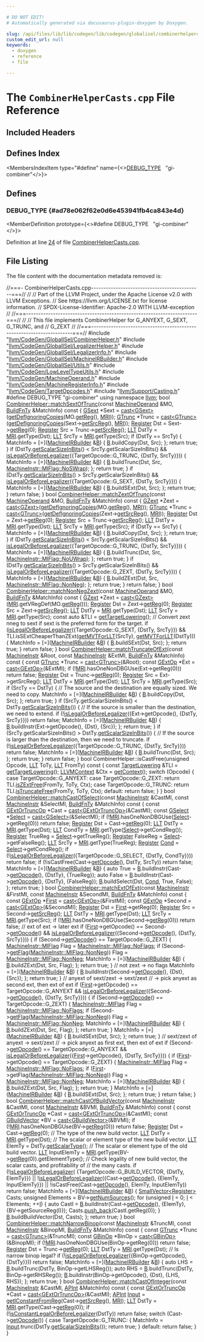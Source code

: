 ```yaml
---

# DO NOT EDIT!
# Automatically generated via docusaurus-plugin-doxygen by Doxygen.

slug: /api/files/lib/lib/codegen/lib/codegen/globalisel/combinerhelpercasts-cpp
custom_edit_url: null
keywords:
  - doxygen
  - reference
  - file

---
```





# The `CombinerHelperCasts.cpp` File Reference

<DoxygenPage pluginConfig={pluginConfig}>



## Included Headers

<IncludesList>
<IncludesListItem
  filePath="llvm/CodeGen/GlobalISel/CombinerHelper.h"
  permalink="/docs/api/files/include/include/llvm/include/llvm/codegen/include/llvm/codegen/globalisel/combinerhelper-h"
  isLocal="true" />
<IncludesListItem
  filePath="llvm/CodeGen/GlobalISel/LegalizerHelper.h"
  permalink="/docs/api/files/include/include/llvm/include/llvm/codegen/include/llvm/codegen/globalisel/legalizerhelper-h"
  isLocal="true" />
<IncludesListItem
  filePath="llvm/CodeGen/GlobalISel/LegalizerInfo.h"
  permalink="/docs/api/files/include/include/llvm/include/llvm/codegen/include/llvm/codegen/globalisel/legalizerinfo-h"
  isLocal="true" />
<IncludesListItem
  filePath="llvm/CodeGen/GlobalISel/MachineIRBuilder.h"
  permalink="/docs/api/files/include/include/llvm/include/llvm/codegen/include/llvm/codegen/globalisel/machineirbuilder-h"
  isLocal="true" />
<IncludesListItem
  filePath="llvm/CodeGen/GlobalISel/Utils.h"
  permalink="/docs/api/files/include/include/llvm/include/llvm/codegen/include/llvm/codegen/globalisel/utils-h"
  isLocal="true" />
<IncludesListItem
  filePath="llvm/CodeGen/LowLevelTypeUtils.h"
  permalink="/docs/api/files/include/include/llvm/include/llvm/codegen/lowleveltypeutils-h"
  isLocal="true" />
<IncludesListItem
  filePath="llvm/CodeGen/MachineOperand.h"
  permalink="/docs/api/files/include/include/llvm/include/llvm/codegen/machineoperand-h"
  isLocal="true" />
<IncludesListItem
  filePath="llvm/CodeGen/MachineRegisterInfo.h"
  permalink="/docs/api/files/include/include/llvm/include/llvm/codegen/machineregisterinfo-h"
  isLocal="true" />
<IncludesListItem
  filePath="llvm/CodeGen/TargetOpcodes.h"
  permalink="/docs/api/files/include/include/llvm/include/llvm/codegen/targetopcodes-h"
  isLocal="true" />
<IncludesListItem
  filePath="llvm/Support/Casting.h"
  permalink="/docs/api/files/include/include/llvm/include/llvm/support/casting-h"
  isLocal="true" />
</IncludesList>

## Defines Index

<MembersIndex>

<MembersIndexItem
  type="#define"
  name={<><a href="#ad78e062f62e0d6e453941fb4ca843e4d">DEBUG&#95;TYPE</a>&nbsp;&nbsp;&nbsp;&quot;gi-combiner&quot;</>}>
</MembersIndexItem>

</MembersIndex>


<SectionDefinition>

## Defines

### DEBUG&#95;TYPE {#ad78e062f62e0d6e453941fb4ca843e4d}

<MemberDefinition
  prototype={<>#define DEBUG&#95;TYPE&nbsp;&nbsp;&nbsp;&quot;gi-combiner&quot;</>}>

Definition at line <a href="#l00024">24</a> of file <a href="/docs/api/files/lib/lib/codegen/lib/codegen/globalisel/combinerhelpercasts-cpp">CombinerHelperCasts.cpp</a>.
</MemberDefinition>

</SectionDefinition>

## File Listing

The file content with the documentation metadata removed is:

<ProgramListing>

<Link id="l00001" /><CodeLine lineNumber="1"><Highlight kind="comment">//===- CombinerHelperCasts.cpp---------------------------------------------===//</Highlight><Highlight kind="normal"></Highlight></CodeLine>
<Link id="l00002" /><CodeLine lineNumber="2"><Highlight kind="normal"></Highlight><Highlight kind="comment">//</Highlight><Highlight kind="normal"></Highlight></CodeLine>
<Link id="l00003" /><CodeLine lineNumber="3"><Highlight kind="normal"></Highlight><Highlight kind="comment">// Part of the LLVM Project, under the Apache License v2.0 with LLVM Exceptions.</Highlight><Highlight kind="normal"></Highlight></CodeLine>
<Link id="l00004" /><CodeLine lineNumber="4"><Highlight kind="normal"></Highlight><Highlight kind="comment">// See https://llvm.org/LICENSE.txt for license information.</Highlight><Highlight kind="normal"></Highlight></CodeLine>
<Link id="l00005" /><CodeLine lineNumber="5"><Highlight kind="normal"></Highlight><Highlight kind="comment">// SPDX-License-Identifier: Apache-2.0 WITH LLVM-exception</Highlight><Highlight kind="normal"></Highlight></CodeLine>
<Link id="l00006" /><CodeLine lineNumber="6"><Highlight kind="normal"></Highlight><Highlight kind="comment">//</Highlight><Highlight kind="normal"></Highlight></CodeLine>
<Link id="l00007" /><CodeLine lineNumber="7"><Highlight kind="normal"></Highlight><Highlight kind="comment">//===----------------------------------------------------------------------===//</Highlight><Highlight kind="normal"></Highlight></CodeLine>
<Link id="l00008" /><CodeLine lineNumber="8"><Highlight kind="normal"></Highlight><Highlight kind="comment">//</Highlight><Highlight kind="normal"></Highlight></CodeLine>
<Link id="l00009" /><CodeLine lineNumber="9"><Highlight kind="normal"></Highlight><Highlight kind="comment">// This file implements CombinerHelper for G&#95;ANYEXT, G&#95;SEXT, G&#95;TRUNC, and</Highlight><Highlight kind="normal"></Highlight></CodeLine>
<Link id="l00010" /><CodeLine lineNumber="10"><Highlight kind="normal"></Highlight><Highlight kind="comment">// G&#95;ZEXT</Highlight><Highlight kind="normal"></Highlight></CodeLine>
<Link id="l00011" /><CodeLine lineNumber="11"><Highlight kind="normal"></Highlight><Highlight kind="comment">//</Highlight><Highlight kind="normal"></Highlight></CodeLine>
<Link id="l00012" /><CodeLine lineNumber="12"><Highlight kind="normal"></Highlight><Highlight kind="comment">//===----------------------------------------------------------------------===//</Highlight><Highlight kind="normal"></Highlight></CodeLine>
<Link id="l00013" /><CodeLine lineNumber="13"><Highlight kind="normal"></Highlight><Highlight kind="preprocessor">#include &quot;<a href="/docs/api/files/include/include/llvm/include/llvm/codegen/include/llvm/codegen/globalisel/combinerhelper-h">llvm/CodeGen/GlobalISel/CombinerHelper.h</a>&quot;</Highlight><Highlight kind="normal"></Highlight></CodeLine>
<Link id="l00014" /><CodeLine lineNumber="14"><Highlight kind="normal"></Highlight><Highlight kind="preprocessor">#include &quot;<a href="/docs/api/files/include/include/llvm/include/llvm/codegen/include/llvm/codegen/globalisel/legalizerhelper-h">llvm/CodeGen/GlobalISel/LegalizerHelper.h</a>&quot;</Highlight><Highlight kind="normal"></Highlight></CodeLine>
<Link id="l00015" /><CodeLine lineNumber="15"><Highlight kind="normal"></Highlight><Highlight kind="preprocessor">#include &quot;<a href="/docs/api/files/include/include/llvm/include/llvm/codegen/include/llvm/codegen/globalisel/legalizerinfo-h">llvm/CodeGen/GlobalISel/LegalizerInfo.h</a>&quot;</Highlight><Highlight kind="normal"></Highlight></CodeLine>
<Link id="l00016" /><CodeLine lineNumber="16"><Highlight kind="normal"></Highlight><Highlight kind="preprocessor">#include &quot;<a href="/docs/api/files/include/include/llvm/include/llvm/codegen/include/llvm/codegen/globalisel/machineirbuilder-h">llvm/CodeGen/GlobalISel/MachineIRBuilder.h</a>&quot;</Highlight><Highlight kind="normal"></Highlight></CodeLine>
<Link id="l00017" /><CodeLine lineNumber="17"><Highlight kind="normal"></Highlight><Highlight kind="preprocessor">#include &quot;<a href="/docs/api/files/include/include/llvm/include/llvm/codegen/include/llvm/codegen/globalisel/utils-h">llvm/CodeGen/GlobalISel/Utils.h</a>&quot;</Highlight><Highlight kind="normal"></Highlight></CodeLine>
<Link id="l00018" /><CodeLine lineNumber="18"><Highlight kind="normal"></Highlight><Highlight kind="preprocessor">#include &quot;<a href="/docs/api/files/include/include/llvm/include/llvm/codegen/lowleveltypeutils-h">llvm/CodeGen/LowLevelTypeUtils.h</a>&quot;</Highlight><Highlight kind="normal"></Highlight></CodeLine>
<Link id="l00019" /><CodeLine lineNumber="19"><Highlight kind="normal"></Highlight><Highlight kind="preprocessor">#include &quot;<a href="/docs/api/files/include/include/llvm/include/llvm/codegen/machineoperand-h">llvm/CodeGen/MachineOperand.h</a>&quot;</Highlight><Highlight kind="normal"></Highlight></CodeLine>
<Link id="l00020" /><CodeLine lineNumber="20"><Highlight kind="normal"></Highlight><Highlight kind="preprocessor">#include &quot;<a href="/docs/api/files/include/include/llvm/include/llvm/codegen/machineregisterinfo-h">llvm/CodeGen/MachineRegisterInfo.h</a>&quot;</Highlight><Highlight kind="normal"></Highlight></CodeLine>
<Link id="l00021" /><CodeLine lineNumber="21"><Highlight kind="normal"></Highlight><Highlight kind="preprocessor">#include &quot;<a href="/docs/api/files/include/include/llvm/include/llvm/codegen/targetopcodes-h">llvm/CodeGen/TargetOpcodes.h</a>&quot;</Highlight><Highlight kind="normal"></Highlight></CodeLine>
<Link id="l00022" /><CodeLine lineNumber="22"><Highlight kind="normal"></Highlight><Highlight kind="preprocessor">#include &quot;<a href="/docs/api/files/include/include/llvm/include/llvm/support/casting-h">llvm/Support/Casting.h</a>&quot;</Highlight><Highlight kind="normal"></Highlight></CodeLine>
<Link id="l00023" /><CodeLine lineNumber="23"><Highlight kind="normal"></Highlight></CodeLine>
<Link id="l00024" /><CodeLine lineNumber="24" lineLink="#ad78e062f62e0d6e453941fb4ca843e4d"><Highlight kind="normal"></Highlight><Highlight kind="preprocessor">#define DEBUG&#95;TYPE &quot;gi-combiner&quot;</Highlight><Highlight kind="normal"></Highlight></CodeLine>
<Link id="l00025" /><CodeLine lineNumber="25"><Highlight kind="normal"></Highlight></CodeLine>
<Link id="l00026" /><CodeLine lineNumber="26"><Highlight kind="normal"></Highlight><Highlight kind="keyword">using namespace </Highlight><Highlight kind="normal"><a href="/docs/api/namespaces/llvm">llvm</a>;</Highlight></CodeLine>
<Link id="l00027" /><CodeLine lineNumber="27"><Highlight kind="normal"></Highlight></CodeLine>
<Link id="l00028" /><CodeLine lineNumber="28" lineLink="/docs/api/classes/llvm/combinerhelper/#a5036ae118b8d8b9debc1c596eff93259"><Highlight kind="normal"></Highlight><Highlight kind="keywordtype">bool</Highlight><Highlight kind="normal"> <a href="/docs/api/classes/llvm/combinerhelper/#a5036ae118b8d8b9debc1c596eff93259">CombinerHelper::matchSextOfTrunc</a>(</Highlight><Highlight kind="keyword">const</Highlight><Highlight kind="normal"> <a href="/docs/api/classes/llvm/machineoperand">MachineOperand</a> &amp;MO,</Highlight></CodeLine>
<Link id="l00029" /><CodeLine lineNumber="29"><Highlight kind="normal">                                      <a href="/docs/api/namespaces/llvm/#a24b7d179366307f01deb88ddf796eb82">BuildFnTy</a> &amp;MatchInfo)</Highlight><Highlight kind="keyword"> const </Highlight><Highlight kind="normal">&#123;</Highlight></CodeLine>
<Link id="l00030" /><CodeLine lineNumber="30"><Highlight kind="normal">  <a href="/docs/api/classes/llvm/gsext">GSext</a> &#42;Sext = <a href="/docs/api/namespaces/llvm/#ac4fc845f5ed92de63cd4474f128f5fc5">cast&lt;GSext&gt;</a>(<a href="/docs/api/namespaces/llvm/#a4b2430ab5e686b82f8cd6fd588d6de6f">getDefIgnoringCopies</a>(MO.<a href="/docs/api/classes/llvm/machineoperand/#ac0035d7c1c860501c877c20e6e93297b">getReg</a>(), <a href="/docs/api/classes/llvm/combinerhelper/#a9fdbebed8efeedc9c2b5be88e2e33798">MRI</a>));</Highlight></CodeLine>
<Link id="l00031" /><CodeLine lineNumber="31"><Highlight kind="normal">  <a href="/docs/api/classes/llvm/gtrunc">GTrunc</a> &#42;Trunc = <a href="/docs/api/namespaces/llvm/#ac4fc845f5ed92de63cd4474f128f5fc5">cast&lt;GTrunc&gt;</a>(<a href="/docs/api/namespaces/llvm/#a4b2430ab5e686b82f8cd6fd588d6de6f">getDefIgnoringCopies</a>(Sext-&gt;<a href="/docs/api/classes/llvm/gcastop/#afd9f4526a055452535916c9c12810415">getSrcReg</a>(), <a href="/docs/api/classes/llvm/combinerhelper/#a9fdbebed8efeedc9c2b5be88e2e33798">MRI</a>));</Highlight></CodeLine>
<Link id="l00032" /><CodeLine lineNumber="32"><Highlight kind="normal"></Highlight></CodeLine>
<Link id="l00033" /><CodeLine lineNumber="33"><Highlight kind="normal">  <a href="/docs/api/classes/llvm/register">Register</a> Dst = Sext-&gt;<a href="/docs/api/classes/llvm/genericmachineinstr/#a2cdf10ff4f5fb865c6a669331aeb5846">getReg</a>(0);</Highlight></CodeLine>
<Link id="l00034" /><CodeLine lineNumber="34"><Highlight kind="normal">  <a href="/docs/api/classes/llvm/register">Register</a> Src = Trunc-&gt;<a href="/docs/api/classes/llvm/gcastop/#afd9f4526a055452535916c9c12810415">getSrcReg</a>();</Highlight></CodeLine>
<Link id="l00035" /><CodeLine lineNumber="35"><Highlight kind="normal"></Highlight></CodeLine>
<Link id="l00036" /><CodeLine lineNumber="36"><Highlight kind="normal">  <a href="/docs/api/classes/llvm/llt">LLT</a> DstTy = <a href="/docs/api/classes/llvm/combinerhelper/#a9fdbebed8efeedc9c2b5be88e2e33798">MRI</a>.getType(Dst);</Highlight></CodeLine>
<Link id="l00037" /><CodeLine lineNumber="37"><Highlight kind="normal">  <a href="/docs/api/classes/llvm/llt">LLT</a> SrcTy = <a href="/docs/api/classes/llvm/combinerhelper/#a9fdbebed8efeedc9c2b5be88e2e33798">MRI</a>.getType(Src);</Highlight></CodeLine>
<Link id="l00038" /><CodeLine lineNumber="38"><Highlight kind="normal"></Highlight></CodeLine>
<Link id="l00039" /><CodeLine lineNumber="39"><Highlight kind="normal">  </Highlight><Highlight kind="keywordflow">if</Highlight><Highlight kind="normal"> (DstTy == SrcTy) &#123;</Highlight></CodeLine>
<Link id="l00040" /><CodeLine lineNumber="40"><Highlight kind="normal">    MatchInfo = &#91;=&#93;(<a href="/docs/api/classes/llvm/machineirbuilder">MachineIRBuilder</a> &amp;<a href="/docs/api/files/lib/lib/ir/builtingcs-cpp/#ae76959fe811ba090de4cba69ac00f1da">B</a>) &#123; <a href="/docs/api/files/lib/lib/ir/builtingcs-cpp/#ae76959fe811ba090de4cba69ac00f1da">B</a>.buildCopy(Dst, Src); &#125;;</Highlight></CodeLine>
<Link id="l00041" /><CodeLine lineNumber="41"><Highlight kind="normal">    </Highlight><Highlight kind="keywordflow">return</Highlight><Highlight kind="normal"> </Highlight><Highlight kind="keyword">true</Highlight><Highlight kind="normal">;</Highlight></CodeLine>
<Link id="l00042" /><CodeLine lineNumber="42"><Highlight kind="normal">  &#125;</Highlight></CodeLine>
<Link id="l00043" /><CodeLine lineNumber="43"><Highlight kind="normal"></Highlight></CodeLine>
<Link id="l00044" /><CodeLine lineNumber="44"><Highlight kind="normal">  </Highlight><Highlight kind="keywordflow">if</Highlight><Highlight kind="normal"> (DstTy.<a href="/docs/api/classes/llvm/llt/#a32472b5afd0ae6edb4a233a25056a6aa">getScalarSizeInBits</a>() &lt; SrcTy.getScalarSizeInBits() &amp;&amp;</Highlight></CodeLine>
<Link id="l00045" /><CodeLine lineNumber="45"><Highlight kind="normal">      <a href="/docs/api/classes/llvm/combinerhelper/#aa6528d48a17e668c9ba2c8786df9d64b">isLegalOrBeforeLegalizer</a>(&#123;TargetOpcode::G&#95;TRUNC, &#123;DstTy, SrcTy&#125;&#125;)) &#123;</Highlight></CodeLine>
<Link id="l00046" /><CodeLine lineNumber="46"><Highlight kind="normal">    MatchInfo = &#91;=&#93;(<a href="/docs/api/classes/llvm/machineirbuilder">MachineIRBuilder</a> &amp;<a href="/docs/api/files/lib/lib/ir/builtingcs-cpp/#ae76959fe811ba090de4cba69ac00f1da">B</a>) &#123;</Highlight></CodeLine>
<Link id="l00047" /><CodeLine lineNumber="47"><Highlight kind="normal">      <a href="/docs/api/files/lib/lib/ir/builtingcs-cpp/#ae76959fe811ba090de4cba69ac00f1da">B</a>.buildTrunc(Dst, Src, <a href="/docs/api/classes/llvm/machineinstr/#aafacf84de1cb994a92dc045f4aa1d518aefc960a99fa4cefc28a0ea76de0a0535">MachineInstr::MIFlag::NoSWrap</a>);</Highlight></CodeLine>
<Link id="l00048" /><CodeLine lineNumber="48"><Highlight kind="normal">    &#125;;</Highlight></CodeLine>
<Link id="l00049" /><CodeLine lineNumber="49"><Highlight kind="normal">    </Highlight><Highlight kind="keywordflow">return</Highlight><Highlight kind="normal"> </Highlight><Highlight kind="keyword">true</Highlight><Highlight kind="normal">;</Highlight></CodeLine>
<Link id="l00050" /><CodeLine lineNumber="50"><Highlight kind="normal">  &#125;</Highlight></CodeLine>
<Link id="l00051" /><CodeLine lineNumber="51"><Highlight kind="normal"></Highlight></CodeLine>
<Link id="l00052" /><CodeLine lineNumber="52"><Highlight kind="normal">  </Highlight><Highlight kind="keywordflow">if</Highlight><Highlight kind="normal"> (DstTy.<a href="/docs/api/classes/llvm/llt/#a32472b5afd0ae6edb4a233a25056a6aa">getScalarSizeInBits</a>() &gt; SrcTy.getScalarSizeInBits() &amp;&amp;</Highlight></CodeLine>
<Link id="l00053" /><CodeLine lineNumber="53"><Highlight kind="normal">      <a href="/docs/api/classes/llvm/combinerhelper/#aa6528d48a17e668c9ba2c8786df9d64b">isLegalOrBeforeLegalizer</a>(&#123;TargetOpcode::G&#95;SEXT, &#123;DstTy, SrcTy&#125;&#125;)) &#123;</Highlight></CodeLine>
<Link id="l00054" /><CodeLine lineNumber="54"><Highlight kind="normal">    MatchInfo = &#91;=&#93;(<a href="/docs/api/classes/llvm/machineirbuilder">MachineIRBuilder</a> &amp;<a href="/docs/api/files/lib/lib/ir/builtingcs-cpp/#ae76959fe811ba090de4cba69ac00f1da">B</a>) &#123; <a href="/docs/api/files/lib/lib/ir/builtingcs-cpp/#ae76959fe811ba090de4cba69ac00f1da">B</a>.buildSExt(Dst, Src); &#125;;</Highlight></CodeLine>
<Link id="l00055" /><CodeLine lineNumber="55"><Highlight kind="normal">    </Highlight><Highlight kind="keywordflow">return</Highlight><Highlight kind="normal"> </Highlight><Highlight kind="keyword">true</Highlight><Highlight kind="normal">;</Highlight></CodeLine>
<Link id="l00056" /><CodeLine lineNumber="56"><Highlight kind="normal">  &#125;</Highlight></CodeLine>
<Link id="l00057" /><CodeLine lineNumber="57"><Highlight kind="normal"></Highlight></CodeLine>
<Link id="l00058" /><CodeLine lineNumber="58"><Highlight kind="normal">  </Highlight><Highlight kind="keywordflow">return</Highlight><Highlight kind="normal"> </Highlight><Highlight kind="keyword">false</Highlight><Highlight kind="normal">;</Highlight></CodeLine>
<Link id="l00059" /><CodeLine lineNumber="59"><Highlight kind="normal">&#125;</Highlight></CodeLine>
<Link id="l00060" /><CodeLine lineNumber="60"><Highlight kind="normal"></Highlight></CodeLine>
<Link id="l00061" /><CodeLine lineNumber="61" lineLink="/docs/api/classes/llvm/combinerhelper/#a27942d2942b84e3453b75e3417def841"><Highlight kind="normal"></Highlight><Highlight kind="keywordtype">bool</Highlight><Highlight kind="normal"> <a href="/docs/api/classes/llvm/combinerhelper/#a27942d2942b84e3453b75e3417def841">CombinerHelper::matchZextOfTrunc</a>(</Highlight><Highlight kind="keyword">const</Highlight><Highlight kind="normal"> <a href="/docs/api/classes/llvm/machineoperand">MachineOperand</a> &amp;MO,</Highlight></CodeLine>
<Link id="l00062" /><CodeLine lineNumber="62"><Highlight kind="normal">                                      <a href="/docs/api/namespaces/llvm/#a24b7d179366307f01deb88ddf796eb82">BuildFnTy</a> &amp;MatchInfo)</Highlight><Highlight kind="keyword"> const </Highlight><Highlight kind="normal">&#123;</Highlight></CodeLine>
<Link id="l00063" /><CodeLine lineNumber="63"><Highlight kind="normal">  <a href="/docs/api/classes/llvm/gzext">GZext</a> &#42;Zext = <a href="/docs/api/namespaces/llvm/#ac4fc845f5ed92de63cd4474f128f5fc5">cast&lt;GZext&gt;</a>(<a href="/docs/api/namespaces/llvm/#a4b2430ab5e686b82f8cd6fd588d6de6f">getDefIgnoringCopies</a>(MO.<a href="/docs/api/classes/llvm/machineoperand/#ac0035d7c1c860501c877c20e6e93297b">getReg</a>(), <a href="/docs/api/classes/llvm/combinerhelper/#a9fdbebed8efeedc9c2b5be88e2e33798">MRI</a>));</Highlight></CodeLine>
<Link id="l00064" /><CodeLine lineNumber="64"><Highlight kind="normal">  <a href="/docs/api/classes/llvm/gtrunc">GTrunc</a> &#42;Trunc = <a href="/docs/api/namespaces/llvm/#ac4fc845f5ed92de63cd4474f128f5fc5">cast&lt;GTrunc&gt;</a>(<a href="/docs/api/namespaces/llvm/#a4b2430ab5e686b82f8cd6fd588d6de6f">getDefIgnoringCopies</a>(Zext-&gt;<a href="/docs/api/classes/llvm/gcastop/#afd9f4526a055452535916c9c12810415">getSrcReg</a>(), <a href="/docs/api/classes/llvm/combinerhelper/#a9fdbebed8efeedc9c2b5be88e2e33798">MRI</a>));</Highlight></CodeLine>
<Link id="l00065" /><CodeLine lineNumber="65"><Highlight kind="normal"></Highlight></CodeLine>
<Link id="l00066" /><CodeLine lineNumber="66"><Highlight kind="normal">  <a href="/docs/api/classes/llvm/register">Register</a> Dst = Zext-&gt;<a href="/docs/api/classes/llvm/genericmachineinstr/#a2cdf10ff4f5fb865c6a669331aeb5846">getReg</a>(0);</Highlight></CodeLine>
<Link id="l00067" /><CodeLine lineNumber="67"><Highlight kind="normal">  <a href="/docs/api/classes/llvm/register">Register</a> Src = Trunc-&gt;<a href="/docs/api/classes/llvm/gcastop/#afd9f4526a055452535916c9c12810415">getSrcReg</a>();</Highlight></CodeLine>
<Link id="l00068" /><CodeLine lineNumber="68"><Highlight kind="normal"></Highlight></CodeLine>
<Link id="l00069" /><CodeLine lineNumber="69"><Highlight kind="normal">  <a href="/docs/api/classes/llvm/llt">LLT</a> DstTy = <a href="/docs/api/classes/llvm/combinerhelper/#a9fdbebed8efeedc9c2b5be88e2e33798">MRI</a>.getType(Dst);</Highlight></CodeLine>
<Link id="l00070" /><CodeLine lineNumber="70"><Highlight kind="normal">  <a href="/docs/api/classes/llvm/llt">LLT</a> SrcTy = <a href="/docs/api/classes/llvm/combinerhelper/#a9fdbebed8efeedc9c2b5be88e2e33798">MRI</a>.getType(Src);</Highlight></CodeLine>
<Link id="l00071" /><CodeLine lineNumber="71"><Highlight kind="normal"></Highlight></CodeLine>
<Link id="l00072" /><CodeLine lineNumber="72"><Highlight kind="normal">  </Highlight><Highlight kind="keywordflow">if</Highlight><Highlight kind="normal"> (DstTy == SrcTy) &#123;</Highlight></CodeLine>
<Link id="l00073" /><CodeLine lineNumber="73"><Highlight kind="normal">    MatchInfo = &#91;=&#93;(<a href="/docs/api/classes/llvm/machineirbuilder">MachineIRBuilder</a> &amp;<a href="/docs/api/files/lib/lib/ir/builtingcs-cpp/#ae76959fe811ba090de4cba69ac00f1da">B</a>) &#123; <a href="/docs/api/files/lib/lib/ir/builtingcs-cpp/#ae76959fe811ba090de4cba69ac00f1da">B</a>.buildCopy(Dst, Src); &#125;;</Highlight></CodeLine>
<Link id="l00074" /><CodeLine lineNumber="74"><Highlight kind="normal">    </Highlight><Highlight kind="keywordflow">return</Highlight><Highlight kind="normal"> </Highlight><Highlight kind="keyword">true</Highlight><Highlight kind="normal">;</Highlight></CodeLine>
<Link id="l00075" /><CodeLine lineNumber="75"><Highlight kind="normal">  &#125;</Highlight></CodeLine>
<Link id="l00076" /><CodeLine lineNumber="76"><Highlight kind="normal"></Highlight></CodeLine>
<Link id="l00077" /><CodeLine lineNumber="77"><Highlight kind="normal">  </Highlight><Highlight kind="keywordflow">if</Highlight><Highlight kind="normal"> (DstTy.<a href="/docs/api/classes/llvm/llt/#a32472b5afd0ae6edb4a233a25056a6aa">getScalarSizeInBits</a>() &lt; SrcTy.getScalarSizeInBits() &amp;&amp;</Highlight></CodeLine>
<Link id="l00078" /><CodeLine lineNumber="78"><Highlight kind="normal">      <a href="/docs/api/classes/llvm/combinerhelper/#aa6528d48a17e668c9ba2c8786df9d64b">isLegalOrBeforeLegalizer</a>(&#123;TargetOpcode::G&#95;TRUNC, &#123;DstTy, SrcTy&#125;&#125;)) &#123;</Highlight></CodeLine>
<Link id="l00079" /><CodeLine lineNumber="79"><Highlight kind="normal">    MatchInfo = &#91;=&#93;(<a href="/docs/api/classes/llvm/machineirbuilder">MachineIRBuilder</a> &amp;<a href="/docs/api/files/lib/lib/ir/builtingcs-cpp/#ae76959fe811ba090de4cba69ac00f1da">B</a>) &#123;</Highlight></CodeLine>
<Link id="l00080" /><CodeLine lineNumber="80"><Highlight kind="normal">      <a href="/docs/api/files/lib/lib/ir/builtingcs-cpp/#ae76959fe811ba090de4cba69ac00f1da">B</a>.buildTrunc(Dst, Src, <a href="/docs/api/classes/llvm/machineinstr/#aafacf84de1cb994a92dc045f4aa1d518a16996c70759af20709e11bec0f30a14b">MachineInstr::MIFlag::NoUWrap</a>);</Highlight></CodeLine>
<Link id="l00081" /><CodeLine lineNumber="81"><Highlight kind="normal">    &#125;;</Highlight></CodeLine>
<Link id="l00082" /><CodeLine lineNumber="82"><Highlight kind="normal">    </Highlight><Highlight kind="keywordflow">return</Highlight><Highlight kind="normal"> </Highlight><Highlight kind="keyword">true</Highlight><Highlight kind="normal">;</Highlight></CodeLine>
<Link id="l00083" /><CodeLine lineNumber="83"><Highlight kind="normal">  &#125;</Highlight></CodeLine>
<Link id="l00084" /><CodeLine lineNumber="84"><Highlight kind="normal"></Highlight></CodeLine>
<Link id="l00085" /><CodeLine lineNumber="85"><Highlight kind="normal">  </Highlight><Highlight kind="keywordflow">if</Highlight><Highlight kind="normal"> (DstTy.<a href="/docs/api/classes/llvm/llt/#a32472b5afd0ae6edb4a233a25056a6aa">getScalarSizeInBits</a>() &gt; SrcTy.getScalarSizeInBits() &amp;&amp;</Highlight></CodeLine>
<Link id="l00086" /><CodeLine lineNumber="86"><Highlight kind="normal">      <a href="/docs/api/classes/llvm/combinerhelper/#aa6528d48a17e668c9ba2c8786df9d64b">isLegalOrBeforeLegalizer</a>(&#123;TargetOpcode::G&#95;ZEXT, &#123;DstTy, SrcTy&#125;&#125;)) &#123;</Highlight></CodeLine>
<Link id="l00087" /><CodeLine lineNumber="87"><Highlight kind="normal">    MatchInfo = &#91;=&#93;(<a href="/docs/api/classes/llvm/machineirbuilder">MachineIRBuilder</a> &amp;<a href="/docs/api/files/lib/lib/ir/builtingcs-cpp/#ae76959fe811ba090de4cba69ac00f1da">B</a>) &#123;</Highlight></CodeLine>
<Link id="l00088" /><CodeLine lineNumber="88"><Highlight kind="normal">      <a href="/docs/api/files/lib/lib/ir/builtingcs-cpp/#ae76959fe811ba090de4cba69ac00f1da">B</a>.buildZExt(Dst, Src, <a href="/docs/api/classes/llvm/machineinstr/#aafacf84de1cb994a92dc045f4aa1d518a3453657a772c3023f6ef942525db0d5d">MachineInstr::MIFlag::NonNeg</a>);</Highlight></CodeLine>
<Link id="l00089" /><CodeLine lineNumber="89"><Highlight kind="normal">    &#125;;</Highlight></CodeLine>
<Link id="l00090" /><CodeLine lineNumber="90"><Highlight kind="normal">    </Highlight><Highlight kind="keywordflow">return</Highlight><Highlight kind="normal"> </Highlight><Highlight kind="keyword">true</Highlight><Highlight kind="normal">;</Highlight></CodeLine>
<Link id="l00091" /><CodeLine lineNumber="91"><Highlight kind="normal">  &#125;</Highlight></CodeLine>
<Link id="l00092" /><CodeLine lineNumber="92"><Highlight kind="normal"></Highlight></CodeLine>
<Link id="l00093" /><CodeLine lineNumber="93"><Highlight kind="normal">  </Highlight><Highlight kind="keywordflow">return</Highlight><Highlight kind="normal"> </Highlight><Highlight kind="keyword">false</Highlight><Highlight kind="normal">;</Highlight></CodeLine>
<Link id="l00094" /><CodeLine lineNumber="94"><Highlight kind="normal">&#125;</Highlight></CodeLine>
<Link id="l00095" /><CodeLine lineNumber="95"><Highlight kind="normal"></Highlight></CodeLine>
<Link id="l00096" /><CodeLine lineNumber="96" lineLink="/docs/api/classes/llvm/combinerhelper/#a2f87fb73ebb3f5d6d7e49e99fa478fa3"><Highlight kind="normal"></Highlight><Highlight kind="keywordtype">bool</Highlight><Highlight kind="normal"> <a href="/docs/api/classes/llvm/combinerhelper/#a2f87fb73ebb3f5d6d7e49e99fa478fa3">CombinerHelper::matchNonNegZext</a>(</Highlight><Highlight kind="keyword">const</Highlight><Highlight kind="normal"> <a href="/docs/api/classes/llvm/machineoperand">MachineOperand</a> &amp;MO,</Highlight></CodeLine>
<Link id="l00097" /><CodeLine lineNumber="97"><Highlight kind="normal">                                     <a href="/docs/api/namespaces/llvm/#a24b7d179366307f01deb88ddf796eb82">BuildFnTy</a> &amp;MatchInfo)</Highlight><Highlight kind="keyword"> const </Highlight><Highlight kind="normal">&#123;</Highlight></CodeLine>
<Link id="l00098" /><CodeLine lineNumber="98"><Highlight kind="normal">  <a href="/docs/api/classes/llvm/gzext">GZext</a> &#42;Zext = <a href="/docs/api/namespaces/llvm/#ac4fc845f5ed92de63cd4474f128f5fc5">cast&lt;GZext&gt;</a>(<a href="/docs/api/classes/llvm/combinerhelper/#a9fdbebed8efeedc9c2b5be88e2e33798">MRI</a>.getVRegDef(MO.<a href="/docs/api/classes/llvm/machineoperand/#ac0035d7c1c860501c877c20e6e93297b">getReg</a>()));</Highlight></CodeLine>
<Link id="l00099" /><CodeLine lineNumber="99"><Highlight kind="normal"></Highlight></CodeLine>
<Link id="l00100" /><CodeLine lineNumber="100"><Highlight kind="normal">  <a href="/docs/api/classes/llvm/register">Register</a> Dst = Zext-&gt;<a href="/docs/api/classes/llvm/genericmachineinstr/#a2cdf10ff4f5fb865c6a669331aeb5846">getReg</a>(0);</Highlight></CodeLine>
<Link id="l00101" /><CodeLine lineNumber="101"><Highlight kind="normal">  <a href="/docs/api/classes/llvm/register">Register</a> Src = Zext-&gt;<a href="/docs/api/classes/llvm/gcastop/#afd9f4526a055452535916c9c12810415">getSrcReg</a>();</Highlight></CodeLine>
<Link id="l00102" /><CodeLine lineNumber="102"><Highlight kind="normal"></Highlight></CodeLine>
<Link id="l00103" /><CodeLine lineNumber="103"><Highlight kind="normal">  <a href="/docs/api/classes/llvm/llt">LLT</a> DstTy = <a href="/docs/api/classes/llvm/combinerhelper/#a9fdbebed8efeedc9c2b5be88e2e33798">MRI</a>.getType(Dst);</Highlight></CodeLine>
<Link id="l00104" /><CodeLine lineNumber="104"><Highlight kind="normal">  <a href="/docs/api/classes/llvm/llt">LLT</a> SrcTy = <a href="/docs/api/classes/llvm/combinerhelper/#a9fdbebed8efeedc9c2b5be88e2e33798">MRI</a>.getType(Src);</Highlight></CodeLine>
<Link id="l00105" /><CodeLine lineNumber="105"><Highlight kind="normal">  </Highlight><Highlight kind="keyword">const</Highlight><Highlight kind="normal"> </Highlight><Highlight kind="keyword">auto</Highlight><Highlight kind="normal"> &amp;TLI = <a href="/docs/api/classes/llvm/combinerhelper/#a3ba5b820868b659a7cd5717894ee3459">getTargetLowering</a>();</Highlight></CodeLine>
<Link id="l00106" /><CodeLine lineNumber="106"><Highlight kind="normal"></Highlight></CodeLine>
<Link id="l00107" /><CodeLine lineNumber="107"><Highlight kind="normal">  </Highlight><Highlight kind="comment">// Convert zext nneg to sext if sext is the preferred form for the target.</Highlight><Highlight kind="normal"></Highlight></CodeLine>
<Link id="l00108" /><CodeLine lineNumber="108"><Highlight kind="normal">  </Highlight><Highlight kind="keywordflow">if</Highlight><Highlight kind="normal"> (<a href="/docs/api/classes/llvm/combinerhelper/#aa6528d48a17e668c9ba2c8786df9d64b">isLegalOrBeforeLegalizer</a>(&#123;TargetOpcode::G&#95;SEXT, &#123;DstTy, SrcTy&#125;&#125;) &amp;&amp;</Highlight></CodeLine>
<Link id="l00109" /><CodeLine lineNumber="109"><Highlight kind="normal">      TLI.isSExtCheaperThanZExt(<a href="/docs/api/namespaces/llvm/#a38d317b55a165bcddde7bb58ab7b12f3">getMVTForLLT</a>(SrcTy), <a href="/docs/api/namespaces/llvm/#a38d317b55a165bcddde7bb58ab7b12f3">getMVTForLLT</a>(DstTy))) &#123;</Highlight></CodeLine>
<Link id="l00110" /><CodeLine lineNumber="110"><Highlight kind="normal">    MatchInfo = &#91;=&#93;(<a href="/docs/api/classes/llvm/machineirbuilder">MachineIRBuilder</a> &amp;<a href="/docs/api/files/lib/lib/ir/builtingcs-cpp/#ae76959fe811ba090de4cba69ac00f1da">B</a>) &#123; <a href="/docs/api/files/lib/lib/ir/builtingcs-cpp/#ae76959fe811ba090de4cba69ac00f1da">B</a>.buildSExt(Dst, Src); &#125;;</Highlight></CodeLine>
<Link id="l00111" /><CodeLine lineNumber="111"><Highlight kind="normal">    </Highlight><Highlight kind="keywordflow">return</Highlight><Highlight kind="normal"> </Highlight><Highlight kind="keyword">true</Highlight><Highlight kind="normal">;</Highlight></CodeLine>
<Link id="l00112" /><CodeLine lineNumber="112"><Highlight kind="normal">  &#125;</Highlight></CodeLine>
<Link id="l00113" /><CodeLine lineNumber="113"><Highlight kind="normal"></Highlight></CodeLine>
<Link id="l00114" /><CodeLine lineNumber="114"><Highlight kind="normal">  </Highlight><Highlight kind="keywordflow">return</Highlight><Highlight kind="normal"> </Highlight><Highlight kind="keyword">false</Highlight><Highlight kind="normal">;</Highlight></CodeLine>
<Link id="l00115" /><CodeLine lineNumber="115"><Highlight kind="normal">&#125;</Highlight></CodeLine>
<Link id="l00116" /><CodeLine lineNumber="116"><Highlight kind="normal"></Highlight></CodeLine>
<Link id="l00117" /><CodeLine lineNumber="117" lineLink="/docs/api/classes/llvm/combinerhelper/#a633b0486bab32c1b91cc923d82a72c2d"><Highlight kind="normal"></Highlight><Highlight kind="keywordtype">bool</Highlight><Highlight kind="normal"> <a href="/docs/api/classes/llvm/combinerhelper/#a633b0486bab32c1b91cc923d82a72c2d">CombinerHelper::matchTruncateOfExt</a>(</Highlight><Highlight kind="keyword">const</Highlight><Highlight kind="normal"> <a href="/docs/api/classes/llvm/machineinstr">MachineInstr</a> &amp;Root,</Highlight></CodeLine>
<Link id="l00118" /><CodeLine lineNumber="118"><Highlight kind="normal">                                        </Highlight><Highlight kind="keyword">const</Highlight><Highlight kind="normal"> <a href="/docs/api/classes/llvm/machineinstr">MachineInstr</a> &amp;ExtMI,</Highlight></CodeLine>
<Link id="l00119" /><CodeLine lineNumber="119"><Highlight kind="normal">                                        <a href="/docs/api/namespaces/llvm/#a24b7d179366307f01deb88ddf796eb82">BuildFnTy</a> &amp;MatchInfo)</Highlight><Highlight kind="keyword"> const </Highlight><Highlight kind="normal">&#123;</Highlight></CodeLine>
<Link id="l00120" /><CodeLine lineNumber="120"><Highlight kind="normal">  </Highlight><Highlight kind="keyword">const</Highlight><Highlight kind="normal"> <a href="/docs/api/classes/llvm/gtrunc">GTrunc</a> &#42;Trunc = <a href="/docs/api/namespaces/llvm/#ac4fc845f5ed92de63cd4474f128f5fc5">cast&lt;GTrunc&gt;</a>(&amp;Root);</Highlight></CodeLine>
<Link id="l00121" /><CodeLine lineNumber="121"><Highlight kind="normal">  </Highlight><Highlight kind="keyword">const</Highlight><Highlight kind="normal"> <a href="/docs/api/classes/llvm/gextop">GExtOp</a> &#42;Ext = <a href="/docs/api/namespaces/llvm/#ac4fc845f5ed92de63cd4474f128f5fc5">cast&lt;GExtOp&gt;</a>(&amp;ExtMI);</Highlight></CodeLine>
<Link id="l00122" /><CodeLine lineNumber="122"><Highlight kind="normal"></Highlight></CodeLine>
<Link id="l00123" /><CodeLine lineNumber="123"><Highlight kind="normal">  </Highlight><Highlight kind="keywordflow">if</Highlight><Highlight kind="normal"> (!<a href="/docs/api/classes/llvm/combinerhelper/#a9fdbebed8efeedc9c2b5be88e2e33798">MRI</a>.hasOneNonDBGUse(Ext-&gt;getReg(0)))</Highlight></CodeLine>
<Link id="l00124" /><CodeLine lineNumber="124"><Highlight kind="normal">    </Highlight><Highlight kind="keywordflow">return</Highlight><Highlight kind="normal"> </Highlight><Highlight kind="keyword">false</Highlight><Highlight kind="normal">;</Highlight></CodeLine>
<Link id="l00125" /><CodeLine lineNumber="125"><Highlight kind="normal"></Highlight></CodeLine>
<Link id="l00126" /><CodeLine lineNumber="126"><Highlight kind="normal">  <a href="/docs/api/classes/llvm/register">Register</a> Dst = Trunc-&gt;<a href="/docs/api/classes/llvm/genericmachineinstr/#a2cdf10ff4f5fb865c6a669331aeb5846">getReg</a>(0);</Highlight></CodeLine>
<Link id="l00127" /><CodeLine lineNumber="127"><Highlight kind="normal">  <a href="/docs/api/classes/llvm/register">Register</a> Src = Ext-&gt;getSrcReg();</Highlight></CodeLine>
<Link id="l00128" /><CodeLine lineNumber="128"><Highlight kind="normal">  <a href="/docs/api/classes/llvm/llt">LLT</a> DstTy = <a href="/docs/api/classes/llvm/combinerhelper/#a9fdbebed8efeedc9c2b5be88e2e33798">MRI</a>.getType(Dst);</Highlight></CodeLine>
<Link id="l00129" /><CodeLine lineNumber="129"><Highlight kind="normal">  <a href="/docs/api/classes/llvm/llt">LLT</a> SrcTy = <a href="/docs/api/classes/llvm/combinerhelper/#a9fdbebed8efeedc9c2b5be88e2e33798">MRI</a>.getType(Src);</Highlight></CodeLine>
<Link id="l00130" /><CodeLine lineNumber="130"><Highlight kind="normal"></Highlight></CodeLine>
<Link id="l00131" /><CodeLine lineNumber="131"><Highlight kind="normal">  </Highlight><Highlight kind="keywordflow">if</Highlight><Highlight kind="normal"> (SrcTy == DstTy) &#123;</Highlight></CodeLine>
<Link id="l00132" /><CodeLine lineNumber="132"><Highlight kind="normal">    </Highlight><Highlight kind="comment">// The source and the destination are equally sized. We need to copy.</Highlight><Highlight kind="normal"></Highlight></CodeLine>
<Link id="l00133" /><CodeLine lineNumber="133"><Highlight kind="normal">    MatchInfo = &#91;=&#93;(<a href="/docs/api/classes/llvm/machineirbuilder">MachineIRBuilder</a> &amp;<a href="/docs/api/files/lib/lib/ir/builtingcs-cpp/#ae76959fe811ba090de4cba69ac00f1da">B</a>) &#123; <a href="/docs/api/files/lib/lib/ir/builtingcs-cpp/#ae76959fe811ba090de4cba69ac00f1da">B</a>.buildCopy(Dst, Src); &#125;;</Highlight></CodeLine>
<Link id="l00134" /><CodeLine lineNumber="134"><Highlight kind="normal"></Highlight></CodeLine>
<Link id="l00135" /><CodeLine lineNumber="135"><Highlight kind="normal">    </Highlight><Highlight kind="keywordflow">return</Highlight><Highlight kind="normal"> </Highlight><Highlight kind="keyword">true</Highlight><Highlight kind="normal">;</Highlight></CodeLine>
<Link id="l00136" /><CodeLine lineNumber="136"><Highlight kind="normal">  &#125;</Highlight></CodeLine>
<Link id="l00137" /><CodeLine lineNumber="137"><Highlight kind="normal"></Highlight></CodeLine>
<Link id="l00138" /><CodeLine lineNumber="138"><Highlight kind="normal">  </Highlight><Highlight kind="keywordflow">if</Highlight><Highlight kind="normal"> (SrcTy.getScalarSizeInBits() &lt; DstTy.<a href="/docs/api/classes/llvm/llt/#a32472b5afd0ae6edb4a233a25056a6aa">getScalarSizeInBits</a>()) &#123;</Highlight></CodeLine>
<Link id="l00139" /><CodeLine lineNumber="139"><Highlight kind="normal">    </Highlight><Highlight kind="comment">// If the source is smaller than the destination, we need to extend.</Highlight><Highlight kind="normal"></Highlight></CodeLine>
<Link id="l00140" /><CodeLine lineNumber="140"><Highlight kind="normal"></Highlight></CodeLine>
<Link id="l00141" /><CodeLine lineNumber="141"><Highlight kind="normal">    </Highlight><Highlight kind="keywordflow">if</Highlight><Highlight kind="normal"> (!<a href="/docs/api/classes/llvm/combinerhelper/#aa6528d48a17e668c9ba2c8786df9d64b">isLegalOrBeforeLegalizer</a>(&#123;Ext-&gt;getOpcode(), &#123;DstTy, SrcTy&#125;&#125;))</Highlight></CodeLine>
<Link id="l00142" /><CodeLine lineNumber="142"><Highlight kind="normal">      </Highlight><Highlight kind="keywordflow">return</Highlight><Highlight kind="normal"> </Highlight><Highlight kind="keyword">false</Highlight><Highlight kind="normal">;</Highlight></CodeLine>
<Link id="l00143" /><CodeLine lineNumber="143"><Highlight kind="normal"></Highlight></CodeLine>
<Link id="l00144" /><CodeLine lineNumber="144"><Highlight kind="normal">    MatchInfo = &#91;=&#93;(<a href="/docs/api/classes/llvm/machineirbuilder">MachineIRBuilder</a> &amp;<a href="/docs/api/files/lib/lib/ir/builtingcs-cpp/#ae76959fe811ba090de4cba69ac00f1da">B</a>) &#123;</Highlight></CodeLine>
<Link id="l00145" /><CodeLine lineNumber="145"><Highlight kind="normal">      <a href="/docs/api/files/lib/lib/ir/builtingcs-cpp/#ae76959fe811ba090de4cba69ac00f1da">B</a>.buildInstr(Ext-&gt;getOpcode(), &#123;Dst&#125;, &#123;Src&#125;);</Highlight></CodeLine>
<Link id="l00146" /><CodeLine lineNumber="146"><Highlight kind="normal">    &#125;;</Highlight></CodeLine>
<Link id="l00147" /><CodeLine lineNumber="147"><Highlight kind="normal"></Highlight></CodeLine>
<Link id="l00148" /><CodeLine lineNumber="148"><Highlight kind="normal">    </Highlight><Highlight kind="keywordflow">return</Highlight><Highlight kind="normal"> </Highlight><Highlight kind="keyword">true</Highlight><Highlight kind="normal">;</Highlight></CodeLine>
<Link id="l00149" /><CodeLine lineNumber="149"><Highlight kind="normal">  &#125;</Highlight></CodeLine>
<Link id="l00150" /><CodeLine lineNumber="150"><Highlight kind="normal"></Highlight></CodeLine>
<Link id="l00151" /><CodeLine lineNumber="151"><Highlight kind="normal">  </Highlight><Highlight kind="keywordflow">if</Highlight><Highlight kind="normal"> (SrcTy.getScalarSizeInBits() &gt; DstTy.<a href="/docs/api/classes/llvm/llt/#a32472b5afd0ae6edb4a233a25056a6aa">getScalarSizeInBits</a>()) &#123;</Highlight></CodeLine>
<Link id="l00152" /><CodeLine lineNumber="152"><Highlight kind="normal">    </Highlight><Highlight kind="comment">// If the source is larger than the destination, then we need to truncate.</Highlight><Highlight kind="normal"></Highlight></CodeLine>
<Link id="l00153" /><CodeLine lineNumber="153"><Highlight kind="normal"></Highlight></CodeLine>
<Link id="l00154" /><CodeLine lineNumber="154"><Highlight kind="normal">    </Highlight><Highlight kind="keywordflow">if</Highlight><Highlight kind="normal"> (!<a href="/docs/api/classes/llvm/combinerhelper/#aa6528d48a17e668c9ba2c8786df9d64b">isLegalOrBeforeLegalizer</a>(&#123;TargetOpcode::G&#95;TRUNC, &#123;DstTy, SrcTy&#125;&#125;))</Highlight></CodeLine>
<Link id="l00155" /><CodeLine lineNumber="155"><Highlight kind="normal">      </Highlight><Highlight kind="keywordflow">return</Highlight><Highlight kind="normal"> </Highlight><Highlight kind="keyword">false</Highlight><Highlight kind="normal">;</Highlight></CodeLine>
<Link id="l00156" /><CodeLine lineNumber="156"><Highlight kind="normal"></Highlight></CodeLine>
<Link id="l00157" /><CodeLine lineNumber="157"><Highlight kind="normal">    MatchInfo = &#91;=&#93;(<a href="/docs/api/classes/llvm/machineirbuilder">MachineIRBuilder</a> &amp;<a href="/docs/api/files/lib/lib/ir/builtingcs-cpp/#ae76959fe811ba090de4cba69ac00f1da">B</a>) &#123; <a href="/docs/api/files/lib/lib/ir/builtingcs-cpp/#ae76959fe811ba090de4cba69ac00f1da">B</a>.buildTrunc(Dst, Src); &#125;;</Highlight></CodeLine>
<Link id="l00158" /><CodeLine lineNumber="158"><Highlight kind="normal"></Highlight></CodeLine>
<Link id="l00159" /><CodeLine lineNumber="159"><Highlight kind="normal">    </Highlight><Highlight kind="keywordflow">return</Highlight><Highlight kind="normal"> </Highlight><Highlight kind="keyword">true</Highlight><Highlight kind="normal">;</Highlight></CodeLine>
<Link id="l00160" /><CodeLine lineNumber="160"><Highlight kind="normal">  &#125;</Highlight></CodeLine>
<Link id="l00161" /><CodeLine lineNumber="161"><Highlight kind="normal"></Highlight></CodeLine>
<Link id="l00162" /><CodeLine lineNumber="162"><Highlight kind="normal">  </Highlight><Highlight kind="keywordflow">return</Highlight><Highlight kind="normal"> </Highlight><Highlight kind="keyword">false</Highlight><Highlight kind="normal">;</Highlight></CodeLine>
<Link id="l00163" /><CodeLine lineNumber="163"><Highlight kind="normal">&#125;</Highlight></CodeLine>
<Link id="l00164" /><CodeLine lineNumber="164"><Highlight kind="normal"></Highlight></CodeLine>
<Link id="l00165" /><CodeLine lineNumber="165"><Highlight kind="normal"></Highlight><Highlight kind="keywordtype">bool</Highlight><Highlight kind="normal"> CombinerHelper::isCastFree(</Highlight><Highlight kind="keywordtype">unsigned</Highlight><Highlight kind="normal"> Opcode, <a href="/docs/api/classes/llvm/llt">LLT</a> ToTy, <a href="/docs/api/classes/llvm/llt">LLT</a> FromTy)</Highlight><Highlight kind="keyword"> const </Highlight><Highlight kind="normal">&#123;</Highlight></CodeLine>
<Link id="l00166" /><CodeLine lineNumber="166"><Highlight kind="normal">  </Highlight><Highlight kind="keyword">const</Highlight><Highlight kind="normal"> <a href="/docs/api/classes/llvm/targetlowering">TargetLowering</a> &amp;TLI = <a href="/docs/api/classes/llvm/combinerhelper/#a3ba5b820868b659a7cd5717894ee3459">getTargetLowering</a>();</Highlight></CodeLine>
<Link id="l00167" /><CodeLine lineNumber="167"><Highlight kind="normal">  <a href="/docs/api/classes/llvm/llvmcontext">LLVMContext</a> &amp;Ctx = <a href="/docs/api/classes/llvm/combinerhelper/#a8c7d20188ce1e7c821f21c6a76f09df0">getContext</a>();</Highlight></CodeLine>
<Link id="l00168" /><CodeLine lineNumber="168"><Highlight kind="normal"></Highlight></CodeLine>
<Link id="l00169" /><CodeLine lineNumber="169"><Highlight kind="normal">  </Highlight><Highlight kind="keywordflow">switch</Highlight><Highlight kind="normal"> (Opcode) &#123;</Highlight></CodeLine>
<Link id="l00170" /><CodeLine lineNumber="170"><Highlight kind="normal">  </Highlight><Highlight kind="keywordflow">case</Highlight><Highlight kind="normal"> TargetOpcode::G&#95;ANYEXT:</Highlight></CodeLine>
<Link id="l00171" /><CodeLine lineNumber="171"><Highlight kind="normal">  </Highlight><Highlight kind="keywordflow">case</Highlight><Highlight kind="normal"> TargetOpcode::G&#95;ZEXT:</Highlight></CodeLine>
<Link id="l00172" /><CodeLine lineNumber="172"><Highlight kind="normal">    </Highlight><Highlight kind="keywordflow">return</Highlight><Highlight kind="normal"> TLI.<a href="/docs/api/classes/llvm/targetloweringbase/#a342be90695496b88a8854a775dfd030f">isZExtFree</a>(FromTy, ToTy, Ctx);</Highlight></CodeLine>
<Link id="l00173" /><CodeLine lineNumber="173"><Highlight kind="normal">  </Highlight><Highlight kind="keywordflow">case</Highlight><Highlight kind="normal"> TargetOpcode::G&#95;TRUNC:</Highlight></CodeLine>
<Link id="l00174" /><CodeLine lineNumber="174"><Highlight kind="normal">    </Highlight><Highlight kind="keywordflow">return</Highlight><Highlight kind="normal"> TLI.<a href="/docs/api/classes/llvm/targetloweringbase/#a6f992bc4ca89f1b5f0b34f5b29978c31">isTruncateFree</a>(FromTy, ToTy, Ctx);</Highlight></CodeLine>
<Link id="l00175" /><CodeLine lineNumber="175"><Highlight kind="normal">  </Highlight><Highlight kind="keywordflow">default</Highlight><Highlight kind="normal">:</Highlight></CodeLine>
<Link id="l00176" /><CodeLine lineNumber="176"><Highlight kind="normal">    </Highlight><Highlight kind="keywordflow">return</Highlight><Highlight kind="normal"> </Highlight><Highlight kind="keyword">false</Highlight><Highlight kind="normal">;</Highlight></CodeLine>
<Link id="l00177" /><CodeLine lineNumber="177"><Highlight kind="normal">  &#125;</Highlight></CodeLine>
<Link id="l00178" /><CodeLine lineNumber="178"><Highlight kind="normal">&#125;</Highlight></CodeLine>
<Link id="l00179" /><CodeLine lineNumber="179"><Highlight kind="normal"></Highlight></CodeLine>
<Link id="l00180" /><CodeLine lineNumber="180" lineLink="/docs/api/classes/llvm/combinerhelper/#afaeb891d2410d3aaf4d95fc61028f7b4"><Highlight kind="normal"></Highlight><Highlight kind="keywordtype">bool</Highlight><Highlight kind="normal"> <a href="/docs/api/classes/llvm/combinerhelper/#afaeb891d2410d3aaf4d95fc61028f7b4">CombinerHelper::matchCastOfSelect</a>(</Highlight><Highlight kind="keyword">const</Highlight><Highlight kind="normal"> <a href="/docs/api/classes/llvm/machineinstr">MachineInstr</a> &amp;CastMI,</Highlight></CodeLine>
<Link id="l00181" /><CodeLine lineNumber="181"><Highlight kind="normal">                                       </Highlight><Highlight kind="keyword">const</Highlight><Highlight kind="normal"> <a href="/docs/api/classes/llvm/machineinstr">MachineInstr</a> &amp;SelectMI,</Highlight></CodeLine>
<Link id="l00182" /><CodeLine lineNumber="182"><Highlight kind="normal">                                       <a href="/docs/api/namespaces/llvm/#a24b7d179366307f01deb88ddf796eb82">BuildFnTy</a> &amp;MatchInfo)</Highlight><Highlight kind="keyword"> const </Highlight><Highlight kind="normal">&#123;</Highlight></CodeLine>
<Link id="l00183" /><CodeLine lineNumber="183"><Highlight kind="normal">  </Highlight><Highlight kind="keyword">const</Highlight><Highlight kind="normal"> <a href="/docs/api/classes/llvm/gextortruncop">GExtOrTruncOp</a> &#42;Cast = <a href="/docs/api/namespaces/llvm/#ac4fc845f5ed92de63cd4474f128f5fc5">cast&lt;GExtOrTruncOp&gt;</a>(&amp;CastMI);</Highlight></CodeLine>
<Link id="l00184" /><CodeLine lineNumber="184"><Highlight kind="normal">  </Highlight><Highlight kind="keyword">const</Highlight><Highlight kind="normal"> <a href="/docs/api/classes/llvm/gselect">GSelect</a> &#42;<a href="/docs/api/files/lib/lib/target/lib/target/amdgpu/amdgpuregbankselect-cpp/#a09bc27545df3b02401428427d0b5ce6f">Select</a> = <a href="/docs/api/namespaces/llvm/#ac4fc845f5ed92de63cd4474f128f5fc5">cast&lt;GSelect&gt;</a>(&amp;SelectMI);</Highlight></CodeLine>
<Link id="l00185" /><CodeLine lineNumber="185"><Highlight kind="normal"></Highlight></CodeLine>
<Link id="l00186" /><CodeLine lineNumber="186"><Highlight kind="normal">  </Highlight><Highlight kind="keywordflow">if</Highlight><Highlight kind="normal"> (!<a href="/docs/api/classes/llvm/combinerhelper/#a9fdbebed8efeedc9c2b5be88e2e33798">MRI</a>.hasOneNonDBGUse(<a href="/docs/api/files/lib/lib/target/lib/target/amdgpu/amdgpuregbankselect-cpp/#a09bc27545df3b02401428427d0b5ce6f">Select</a>-&gt;getReg(0)))</Highlight></CodeLine>
<Link id="l00187" /><CodeLine lineNumber="187"><Highlight kind="normal">    </Highlight><Highlight kind="keywordflow">return</Highlight><Highlight kind="normal"> </Highlight><Highlight kind="keyword">false</Highlight><Highlight kind="normal">;</Highlight></CodeLine>
<Link id="l00188" /><CodeLine lineNumber="188"><Highlight kind="normal"></Highlight></CodeLine>
<Link id="l00189" /><CodeLine lineNumber="189"><Highlight kind="normal">  <a href="/docs/api/classes/llvm/register">Register</a> Dst = Cast-&gt;<a href="/docs/api/classes/llvm/genericmachineinstr/#a2cdf10ff4f5fb865c6a669331aeb5846">getReg</a>(0);</Highlight></CodeLine>
<Link id="l00190" /><CodeLine lineNumber="190"><Highlight kind="normal">  <a href="/docs/api/classes/llvm/llt">LLT</a> DstTy = <a href="/docs/api/classes/llvm/combinerhelper/#a9fdbebed8efeedc9c2b5be88e2e33798">MRI</a>.getType(Dst);</Highlight></CodeLine>
<Link id="l00191" /><CodeLine lineNumber="191"><Highlight kind="normal">  <a href="/docs/api/classes/llvm/llt">LLT</a> CondTy = <a href="/docs/api/classes/llvm/combinerhelper/#a9fdbebed8efeedc9c2b5be88e2e33798">MRI</a>.getType(<a href="/docs/api/files/lib/lib/target/lib/target/amdgpu/amdgpuregbankselect-cpp/#a09bc27545df3b02401428427d0b5ce6f">Select</a>-&gt;getCondReg());</Highlight></CodeLine>
<Link id="l00192" /><CodeLine lineNumber="192"><Highlight kind="normal">  <a href="/docs/api/classes/llvm/register">Register</a> TrueReg = <a href="/docs/api/files/lib/lib/target/lib/target/amdgpu/amdgpuregbankselect-cpp/#a09bc27545df3b02401428427d0b5ce6f">Select</a>-&gt;getTrueReg();</Highlight></CodeLine>
<Link id="l00193" /><CodeLine lineNumber="193"><Highlight kind="normal">  <a href="/docs/api/classes/llvm/register">Register</a> FalseReg = <a href="/docs/api/files/lib/lib/target/lib/target/amdgpu/amdgpuregbankselect-cpp/#a09bc27545df3b02401428427d0b5ce6f">Select</a>-&gt;getFalseReg();</Highlight></CodeLine>
<Link id="l00194" /><CodeLine lineNumber="194"><Highlight kind="normal">  <a href="/docs/api/classes/llvm/llt">LLT</a> SrcTy = <a href="/docs/api/classes/llvm/combinerhelper/#a9fdbebed8efeedc9c2b5be88e2e33798">MRI</a>.getType(TrueReg);</Highlight></CodeLine>
<Link id="l00195" /><CodeLine lineNumber="195"><Highlight kind="normal">  <a href="/docs/api/classes/llvm/register">Register</a> <a href="/docs/api/files/lib/lib/target/lib/target/riscv/riscvredundantcopyelimination-cpp/#a193847098793cdbab306803186676899">Cond</a> = <a href="/docs/api/files/lib/lib/target/lib/target/amdgpu/amdgpuregbankselect-cpp/#a09bc27545df3b02401428427d0b5ce6f">Select</a>-&gt;getCondReg();</Highlight></CodeLine>
<Link id="l00196" /><CodeLine lineNumber="196"><Highlight kind="normal"></Highlight></CodeLine>
<Link id="l00197" /><CodeLine lineNumber="197"><Highlight kind="normal">  </Highlight><Highlight kind="keywordflow">if</Highlight><Highlight kind="normal"> (!<a href="/docs/api/classes/llvm/combinerhelper/#aa6528d48a17e668c9ba2c8786df9d64b">isLegalOrBeforeLegalizer</a>(&#123;TargetOpcode::G&#95;SELECT, &#123;DstTy, CondTy&#125;&#125;))</Highlight></CodeLine>
<Link id="l00198" /><CodeLine lineNumber="198"><Highlight kind="normal">    </Highlight><Highlight kind="keywordflow">return</Highlight><Highlight kind="normal"> </Highlight><Highlight kind="keyword">false</Highlight><Highlight kind="normal">;</Highlight></CodeLine>
<Link id="l00199" /><CodeLine lineNumber="199"><Highlight kind="normal"></Highlight></CodeLine>
<Link id="l00200" /><CodeLine lineNumber="200"><Highlight kind="normal">  </Highlight><Highlight kind="keywordflow">if</Highlight><Highlight kind="normal"> (!isCastFree(Cast-&gt;<a href="/docs/api/classes/llvm/machineinstr/#a0363204b5fbab08a46f5a7cd7f376f78">getOpcode</a>(), DstTy, SrcTy))</Highlight></CodeLine>
<Link id="l00201" /><CodeLine lineNumber="201"><Highlight kind="normal">    </Highlight><Highlight kind="keywordflow">return</Highlight><Highlight kind="normal"> </Highlight><Highlight kind="keyword">false</Highlight><Highlight kind="normal">;</Highlight></CodeLine>
<Link id="l00202" /><CodeLine lineNumber="202"><Highlight kind="normal"></Highlight></CodeLine>
<Link id="l00203" /><CodeLine lineNumber="203"><Highlight kind="normal">  MatchInfo = &#91;=&#93;(<a href="/docs/api/classes/llvm/machineirbuilder">MachineIRBuilder</a> &amp;<a href="/docs/api/files/lib/lib/ir/builtingcs-cpp/#ae76959fe811ba090de4cba69ac00f1da">B</a>) &#123;</Highlight></CodeLine>
<Link id="l00204" /><CodeLine lineNumber="204"><Highlight kind="normal">    </Highlight><Highlight kind="keyword">auto</Highlight><Highlight kind="normal"> True = <a href="/docs/api/files/lib/lib/ir/builtingcs-cpp/#ae76959fe811ba090de4cba69ac00f1da">B</a>.buildInstr(Cast-&gt;<a href="/docs/api/classes/llvm/machineinstr/#a0363204b5fbab08a46f5a7cd7f376f78">getOpcode</a>(), &#123;DstTy&#125;, &#123;TrueReg&#125;);</Highlight></CodeLine>
<Link id="l00205" /><CodeLine lineNumber="205"><Highlight kind="normal">    </Highlight><Highlight kind="keyword">auto</Highlight><Highlight kind="normal"> False = <a href="/docs/api/files/lib/lib/ir/builtingcs-cpp/#ae76959fe811ba090de4cba69ac00f1da">B</a>.buildInstr(Cast-&gt;<a href="/docs/api/classes/llvm/machineinstr/#a0363204b5fbab08a46f5a7cd7f376f78">getOpcode</a>(), &#123;DstTy&#125;, &#123;FalseReg&#125;);</Highlight></CodeLine>
<Link id="l00206" /><CodeLine lineNumber="206"><Highlight kind="normal">    <a href="/docs/api/files/lib/lib/ir/builtingcs-cpp/#ae76959fe811ba090de4cba69ac00f1da">B</a>.buildSelect(Dst, <a href="/docs/api/files/lib/lib/target/lib/target/riscv/riscvredundantcopyelimination-cpp/#a193847098793cdbab306803186676899">Cond</a>, True, False);</Highlight></CodeLine>
<Link id="l00207" /><CodeLine lineNumber="207"><Highlight kind="normal">  &#125;;</Highlight></CodeLine>
<Link id="l00208" /><CodeLine lineNumber="208"><Highlight kind="normal"></Highlight></CodeLine>
<Link id="l00209" /><CodeLine lineNumber="209"><Highlight kind="normal">  </Highlight><Highlight kind="keywordflow">return</Highlight><Highlight kind="normal"> </Highlight><Highlight kind="keyword">true</Highlight><Highlight kind="normal">;</Highlight></CodeLine>
<Link id="l00210" /><CodeLine lineNumber="210"><Highlight kind="normal">&#125;</Highlight></CodeLine>
<Link id="l00211" /><CodeLine lineNumber="211"><Highlight kind="normal"></Highlight></CodeLine>
<Link id="l00212" /><CodeLine lineNumber="212" lineLink="/docs/api/classes/llvm/combinerhelper/#a7b617a5a6a2773b70ea354e1dffceff7"><Highlight kind="normal"></Highlight><Highlight kind="keywordtype">bool</Highlight><Highlight kind="normal"> <a href="/docs/api/classes/llvm/combinerhelper/#a7b617a5a6a2773b70ea354e1dffceff7">CombinerHelper::matchExtOfExt</a>(</Highlight><Highlight kind="keyword">const</Highlight><Highlight kind="normal"> <a href="/docs/api/classes/llvm/machineinstr">MachineInstr</a> &amp;FirstMI,</Highlight></CodeLine>
<Link id="l00213" /><CodeLine lineNumber="213"><Highlight kind="normal">                                   </Highlight><Highlight kind="keyword">const</Highlight><Highlight kind="normal"> <a href="/docs/api/classes/llvm/machineinstr">MachineInstr</a> &amp;SecondMI,</Highlight></CodeLine>
<Link id="l00214" /><CodeLine lineNumber="214"><Highlight kind="normal">                                   <a href="/docs/api/namespaces/llvm/#a24b7d179366307f01deb88ddf796eb82">BuildFnTy</a> &amp;MatchInfo)</Highlight><Highlight kind="keyword"> const </Highlight><Highlight kind="normal">&#123;</Highlight></CodeLine>
<Link id="l00215" /><CodeLine lineNumber="215"><Highlight kind="normal">  </Highlight><Highlight kind="keyword">const</Highlight><Highlight kind="normal"> <a href="/docs/api/classes/llvm/gextop">GExtOp</a> &#42;<a href="/docs/api/namespaces/llvm/#a9eb4f5b98b70ee4fab9614ed58282c1fa7fb55ed0b7a30342ba6da306428cae04">First</a> = <a href="/docs/api/namespaces/llvm/#ac4fc845f5ed92de63cd4474f128f5fc5">cast&lt;GExtOp&gt;</a>(&amp;FirstMI);</Highlight></CodeLine>
<Link id="l00216" /><CodeLine lineNumber="216"><Highlight kind="normal">  </Highlight><Highlight kind="keyword">const</Highlight><Highlight kind="normal"> <a href="/docs/api/classes/llvm/gextop">GExtOp</a> &#42;Second = <a href="/docs/api/namespaces/llvm/#ac4fc845f5ed92de63cd4474f128f5fc5">cast&lt;GExtOp&gt;</a>(&amp;SecondMI);</Highlight></CodeLine>
<Link id="l00217" /><CodeLine lineNumber="217"><Highlight kind="normal"></Highlight></CodeLine>
<Link id="l00218" /><CodeLine lineNumber="218"><Highlight kind="normal">  <a href="/docs/api/classes/llvm/register">Register</a> Dst = <a href="/docs/api/namespaces/llvm/#a9eb4f5b98b70ee4fab9614ed58282c1fa7fb55ed0b7a30342ba6da306428cae04">First</a>-&gt;getReg(0);</Highlight></CodeLine>
<Link id="l00219" /><CodeLine lineNumber="219"><Highlight kind="normal">  <a href="/docs/api/classes/llvm/register">Register</a> Src = Second-&gt;<a href="/docs/api/classes/llvm/gcastop/#afd9f4526a055452535916c9c12810415">getSrcReg</a>();</Highlight></CodeLine>
<Link id="l00220" /><CodeLine lineNumber="220"><Highlight kind="normal">  <a href="/docs/api/classes/llvm/llt">LLT</a> DstTy = <a href="/docs/api/classes/llvm/combinerhelper/#a9fdbebed8efeedc9c2b5be88e2e33798">MRI</a>.getType(Dst);</Highlight></CodeLine>
<Link id="l00221" /><CodeLine lineNumber="221"><Highlight kind="normal">  <a href="/docs/api/classes/llvm/llt">LLT</a> SrcTy = <a href="/docs/api/classes/llvm/combinerhelper/#a9fdbebed8efeedc9c2b5be88e2e33798">MRI</a>.getType(Src);</Highlight></CodeLine>
<Link id="l00222" /><CodeLine lineNumber="222"><Highlight kind="normal"></Highlight></CodeLine>
<Link id="l00223" /><CodeLine lineNumber="223"><Highlight kind="normal">  </Highlight><Highlight kind="keywordflow">if</Highlight><Highlight kind="normal"> (!<a href="/docs/api/classes/llvm/combinerhelper/#a9fdbebed8efeedc9c2b5be88e2e33798">MRI</a>.hasOneNonDBGUse(Second-&gt;<a href="/docs/api/classes/llvm/genericmachineinstr/#a2cdf10ff4f5fb865c6a669331aeb5846">getReg</a>(0)))</Highlight></CodeLine>
<Link id="l00224" /><CodeLine lineNumber="224"><Highlight kind="normal">    </Highlight><Highlight kind="keywordflow">return</Highlight><Highlight kind="normal"> </Highlight><Highlight kind="keyword">false</Highlight><Highlight kind="normal">;</Highlight></CodeLine>
<Link id="l00225" /><CodeLine lineNumber="225"><Highlight kind="normal"></Highlight></CodeLine>
<Link id="l00226" /><CodeLine lineNumber="226"><Highlight kind="normal">  </Highlight><Highlight kind="comment">// ext of ext -&gt; later ext</Highlight><Highlight kind="normal"></Highlight></CodeLine>
<Link id="l00227" /><CodeLine lineNumber="227"><Highlight kind="normal">  </Highlight><Highlight kind="keywordflow">if</Highlight><Highlight kind="normal"> (<a href="/docs/api/namespaces/llvm/#a9eb4f5b98b70ee4fab9614ed58282c1fa7fb55ed0b7a30342ba6da306428cae04">First</a>-&gt;getOpcode() == Second-&gt;<a href="/docs/api/classes/llvm/machineinstr/#a0363204b5fbab08a46f5a7cd7f376f78">getOpcode</a>() &amp;&amp;</Highlight></CodeLine>
<Link id="l00228" /><CodeLine lineNumber="228"><Highlight kind="normal">      <a href="/docs/api/classes/llvm/combinerhelper/#aa6528d48a17e668c9ba2c8786df9d64b">isLegalOrBeforeLegalizer</a>(&#123;Second-&gt;<a href="/docs/api/classes/llvm/machineinstr/#a0363204b5fbab08a46f5a7cd7f376f78">getOpcode</a>(), &#123;DstTy, SrcTy&#125;&#125;)) &#123;</Highlight></CodeLine>
<Link id="l00229" /><CodeLine lineNumber="229"><Highlight kind="normal">    </Highlight><Highlight kind="keywordflow">if</Highlight><Highlight kind="normal"> (Second-&gt;<a href="/docs/api/classes/llvm/machineinstr/#a0363204b5fbab08a46f5a7cd7f376f78">getOpcode</a>() == TargetOpcode::G&#95;ZEXT) &#123;</Highlight></CodeLine>
<Link id="l00230" /><CodeLine lineNumber="230"><Highlight kind="normal">      <a href="/docs/api/classes/llvm/machineinstr/#aafacf84de1cb994a92dc045f4aa1d518">MachineInstr::MIFlag</a> Flag = <a href="/docs/api/classes/llvm/machineinstr/#aafacf84de1cb994a92dc045f4aa1d518a75967179a013c48b7d5b1690cb0b47cc">MachineInstr::MIFlag::NoFlags</a>;</Highlight></CodeLine>
<Link id="l00231" /><CodeLine lineNumber="231"><Highlight kind="normal">      </Highlight><Highlight kind="keywordflow">if</Highlight><Highlight kind="normal"> (Second-&gt;<a href="/docs/api/classes/llvm/machineinstr/#a33365204be9cb132de322e3713253b57">getFlag</a>(<a href="/docs/api/classes/llvm/machineinstr/#aafacf84de1cb994a92dc045f4aa1d518a3453657a772c3023f6ef942525db0d5d">MachineInstr::MIFlag::NonNeg</a>))</Highlight></CodeLine>
<Link id="l00232" /><CodeLine lineNumber="232"><Highlight kind="normal">        Flag = <a href="/docs/api/classes/llvm/machineinstr/#aafacf84de1cb994a92dc045f4aa1d518a3453657a772c3023f6ef942525db0d5d">MachineInstr::MIFlag::NonNeg</a>;</Highlight></CodeLine>
<Link id="l00233" /><CodeLine lineNumber="233"><Highlight kind="normal">      MatchInfo = &#91;=&#93;(<a href="/docs/api/classes/llvm/machineirbuilder">MachineIRBuilder</a> &amp;<a href="/docs/api/files/lib/lib/ir/builtingcs-cpp/#ae76959fe811ba090de4cba69ac00f1da">B</a>) &#123; <a href="/docs/api/files/lib/lib/ir/builtingcs-cpp/#ae76959fe811ba090de4cba69ac00f1da">B</a>.buildZExt(Dst, Src, Flag); &#125;;</Highlight></CodeLine>
<Link id="l00234" /><CodeLine lineNumber="234"><Highlight kind="normal">      </Highlight><Highlight kind="keywordflow">return</Highlight><Highlight kind="normal"> </Highlight><Highlight kind="keyword">true</Highlight><Highlight kind="normal">;</Highlight></CodeLine>
<Link id="l00235" /><CodeLine lineNumber="235"><Highlight kind="normal">    &#125;</Highlight></CodeLine>
<Link id="l00236" /><CodeLine lineNumber="236"><Highlight kind="normal">    </Highlight><Highlight kind="comment">// not zext -&gt; no flags</Highlight><Highlight kind="normal"></Highlight></CodeLine>
<Link id="l00237" /><CodeLine lineNumber="237"><Highlight kind="normal">    MatchInfo = &#91;=&#93;(<a href="/docs/api/classes/llvm/machineirbuilder">MachineIRBuilder</a> &amp;<a href="/docs/api/files/lib/lib/ir/builtingcs-cpp/#ae76959fe811ba090de4cba69ac00f1da">B</a>) &#123;</Highlight></CodeLine>
<Link id="l00238" /><CodeLine lineNumber="238"><Highlight kind="normal">      <a href="/docs/api/files/lib/lib/ir/builtingcs-cpp/#ae76959fe811ba090de4cba69ac00f1da">B</a>.buildInstr(Second-&gt;<a href="/docs/api/classes/llvm/machineinstr/#a0363204b5fbab08a46f5a7cd7f376f78">getOpcode</a>(), &#123;Dst&#125;, &#123;Src&#125;);</Highlight></CodeLine>
<Link id="l00239" /><CodeLine lineNumber="239"><Highlight kind="normal">    &#125;;</Highlight></CodeLine>
<Link id="l00240" /><CodeLine lineNumber="240"><Highlight kind="normal">    </Highlight><Highlight kind="keywordflow">return</Highlight><Highlight kind="normal"> </Highlight><Highlight kind="keyword">true</Highlight><Highlight kind="normal">;</Highlight></CodeLine>
<Link id="l00241" /><CodeLine lineNumber="241"><Highlight kind="normal">  &#125;</Highlight></CodeLine>
<Link id="l00242" /><CodeLine lineNumber="242"><Highlight kind="normal"></Highlight></CodeLine>
<Link id="l00243" /><CodeLine lineNumber="243"><Highlight kind="normal">  </Highlight><Highlight kind="comment">// anyext of sext/zext  -&gt; sext/zext</Highlight><Highlight kind="normal"></Highlight></CodeLine>
<Link id="l00244" /><CodeLine lineNumber="244"><Highlight kind="normal">  </Highlight><Highlight kind="comment">// -&gt; pick anyext as second ext, then ext of ext</Highlight><Highlight kind="normal"></Highlight></CodeLine>
<Link id="l00245" /><CodeLine lineNumber="245"><Highlight kind="normal">  </Highlight><Highlight kind="keywordflow">if</Highlight><Highlight kind="normal"> (<a href="/docs/api/namespaces/llvm/#a9eb4f5b98b70ee4fab9614ed58282c1fa7fb55ed0b7a30342ba6da306428cae04">First</a>-&gt;getOpcode() == TargetOpcode::G&#95;ANYEXT &amp;&amp;</Highlight></CodeLine>
<Link id="l00246" /><CodeLine lineNumber="246"><Highlight kind="normal">      <a href="/docs/api/classes/llvm/combinerhelper/#aa6528d48a17e668c9ba2c8786df9d64b">isLegalOrBeforeLegalizer</a>(&#123;Second-&gt;<a href="/docs/api/classes/llvm/machineinstr/#a0363204b5fbab08a46f5a7cd7f376f78">getOpcode</a>(), &#123;DstTy, SrcTy&#125;&#125;)) &#123;</Highlight></CodeLine>
<Link id="l00247" /><CodeLine lineNumber="247"><Highlight kind="normal">    </Highlight><Highlight kind="keywordflow">if</Highlight><Highlight kind="normal"> (Second-&gt;<a href="/docs/api/classes/llvm/machineinstr/#a0363204b5fbab08a46f5a7cd7f376f78">getOpcode</a>() == TargetOpcode::G&#95;ZEXT) &#123;</Highlight></CodeLine>
<Link id="l00248" /><CodeLine lineNumber="248"><Highlight kind="normal">      <a href="/docs/api/classes/llvm/machineinstr/#aafacf84de1cb994a92dc045f4aa1d518">MachineInstr::MIFlag</a> Flag = <a href="/docs/api/classes/llvm/machineinstr/#aafacf84de1cb994a92dc045f4aa1d518a75967179a013c48b7d5b1690cb0b47cc">MachineInstr::MIFlag::NoFlags</a>;</Highlight></CodeLine>
<Link id="l00249" /><CodeLine lineNumber="249"><Highlight kind="normal">      </Highlight><Highlight kind="keywordflow">if</Highlight><Highlight kind="normal"> (Second-&gt;<a href="/docs/api/classes/llvm/machineinstr/#a33365204be9cb132de322e3713253b57">getFlag</a>(<a href="/docs/api/classes/llvm/machineinstr/#aafacf84de1cb994a92dc045f4aa1d518a3453657a772c3023f6ef942525db0d5d">MachineInstr::MIFlag::NonNeg</a>))</Highlight></CodeLine>
<Link id="l00250" /><CodeLine lineNumber="250"><Highlight kind="normal">        Flag = <a href="/docs/api/classes/llvm/machineinstr/#aafacf84de1cb994a92dc045f4aa1d518a3453657a772c3023f6ef942525db0d5d">MachineInstr::MIFlag::NonNeg</a>;</Highlight></CodeLine>
<Link id="l00251" /><CodeLine lineNumber="251"><Highlight kind="normal">      MatchInfo = &#91;=&#93;(<a href="/docs/api/classes/llvm/machineirbuilder">MachineIRBuilder</a> &amp;<a href="/docs/api/files/lib/lib/ir/builtingcs-cpp/#ae76959fe811ba090de4cba69ac00f1da">B</a>) &#123; <a href="/docs/api/files/lib/lib/ir/builtingcs-cpp/#ae76959fe811ba090de4cba69ac00f1da">B</a>.buildZExt(Dst, Src, Flag); &#125;;</Highlight></CodeLine>
<Link id="l00252" /><CodeLine lineNumber="252"><Highlight kind="normal">      </Highlight><Highlight kind="keywordflow">return</Highlight><Highlight kind="normal"> </Highlight><Highlight kind="keyword">true</Highlight><Highlight kind="normal">;</Highlight></CodeLine>
<Link id="l00253" /><CodeLine lineNumber="253"><Highlight kind="normal">    &#125;</Highlight></CodeLine>
<Link id="l00254" /><CodeLine lineNumber="254"><Highlight kind="normal">    MatchInfo = &#91;=&#93;(<a href="/docs/api/classes/llvm/machineirbuilder">MachineIRBuilder</a> &amp;<a href="/docs/api/files/lib/lib/ir/builtingcs-cpp/#ae76959fe811ba090de4cba69ac00f1da">B</a>) &#123; <a href="/docs/api/files/lib/lib/ir/builtingcs-cpp/#ae76959fe811ba090de4cba69ac00f1da">B</a>.buildSExt(Dst, Src); &#125;;</Highlight></CodeLine>
<Link id="l00255" /><CodeLine lineNumber="255"><Highlight kind="normal">    </Highlight><Highlight kind="keywordflow">return</Highlight><Highlight kind="normal"> </Highlight><Highlight kind="keyword">true</Highlight><Highlight kind="normal">;</Highlight></CodeLine>
<Link id="l00256" /><CodeLine lineNumber="256"><Highlight kind="normal">  &#125;</Highlight></CodeLine>
<Link id="l00257" /><CodeLine lineNumber="257"><Highlight kind="normal"></Highlight></CodeLine>
<Link id="l00258" /><CodeLine lineNumber="258"><Highlight kind="normal">  </Highlight><Highlight kind="comment">// sext/zext of anyext -&gt; sext/zext</Highlight><Highlight kind="normal"></Highlight></CodeLine>
<Link id="l00259" /><CodeLine lineNumber="259"><Highlight kind="normal">  </Highlight><Highlight kind="comment">// -&gt; pick anyext as first ext, then ext of ext</Highlight><Highlight kind="normal"></Highlight></CodeLine>
<Link id="l00260" /><CodeLine lineNumber="260"><Highlight kind="normal">  </Highlight><Highlight kind="keywordflow">if</Highlight><Highlight kind="normal"> (Second-&gt;<a href="/docs/api/classes/llvm/machineinstr/#a0363204b5fbab08a46f5a7cd7f376f78">getOpcode</a>() == TargetOpcode::G&#95;ANYEXT &amp;&amp;</Highlight></CodeLine>
<Link id="l00261" /><CodeLine lineNumber="261"><Highlight kind="normal">      <a href="/docs/api/classes/llvm/combinerhelper/#aa6528d48a17e668c9ba2c8786df9d64b">isLegalOrBeforeLegalizer</a>(&#123;<a href="/docs/api/namespaces/llvm/#a9eb4f5b98b70ee4fab9614ed58282c1fa7fb55ed0b7a30342ba6da306428cae04">First</a>-&gt;getOpcode(), &#123;DstTy, SrcTy&#125;&#125;)) &#123;</Highlight></CodeLine>
<Link id="l00262" /><CodeLine lineNumber="262"><Highlight kind="normal">    </Highlight><Highlight kind="keywordflow">if</Highlight><Highlight kind="normal"> (<a href="/docs/api/namespaces/llvm/#a9eb4f5b98b70ee4fab9614ed58282c1fa7fb55ed0b7a30342ba6da306428cae04">First</a>-&gt;getOpcode() == TargetOpcode::G&#95;ZEXT) &#123;</Highlight></CodeLine>
<Link id="l00263" /><CodeLine lineNumber="263"><Highlight kind="normal">      <a href="/docs/api/classes/llvm/machineinstr/#aafacf84de1cb994a92dc045f4aa1d518">MachineInstr::MIFlag</a> Flag = <a href="/docs/api/classes/llvm/machineinstr/#aafacf84de1cb994a92dc045f4aa1d518a75967179a013c48b7d5b1690cb0b47cc">MachineInstr::MIFlag::NoFlags</a>;</Highlight></CodeLine>
<Link id="l00264" /><CodeLine lineNumber="264"><Highlight kind="normal">      </Highlight><Highlight kind="keywordflow">if</Highlight><Highlight kind="normal"> (<a href="/docs/api/namespaces/llvm/#a9eb4f5b98b70ee4fab9614ed58282c1fa7fb55ed0b7a30342ba6da306428cae04">First</a>-&gt;getFlag(<a href="/docs/api/classes/llvm/machineinstr/#aafacf84de1cb994a92dc045f4aa1d518a3453657a772c3023f6ef942525db0d5d">MachineInstr::MIFlag::NonNeg</a>))</Highlight></CodeLine>
<Link id="l00265" /><CodeLine lineNumber="265"><Highlight kind="normal">        Flag = <a href="/docs/api/classes/llvm/machineinstr/#aafacf84de1cb994a92dc045f4aa1d518a3453657a772c3023f6ef942525db0d5d">MachineInstr::MIFlag::NonNeg</a>;</Highlight></CodeLine>
<Link id="l00266" /><CodeLine lineNumber="266"><Highlight kind="normal">      MatchInfo = &#91;=&#93;(<a href="/docs/api/classes/llvm/machineirbuilder">MachineIRBuilder</a> &amp;<a href="/docs/api/files/lib/lib/ir/builtingcs-cpp/#ae76959fe811ba090de4cba69ac00f1da">B</a>) &#123; <a href="/docs/api/files/lib/lib/ir/builtingcs-cpp/#ae76959fe811ba090de4cba69ac00f1da">B</a>.buildZExt(Dst, Src, Flag); &#125;;</Highlight></CodeLine>
<Link id="l00267" /><CodeLine lineNumber="267"><Highlight kind="normal">      </Highlight><Highlight kind="keywordflow">return</Highlight><Highlight kind="normal"> </Highlight><Highlight kind="keyword">true</Highlight><Highlight kind="normal">;</Highlight></CodeLine>
<Link id="l00268" /><CodeLine lineNumber="268"><Highlight kind="normal">    &#125;</Highlight></CodeLine>
<Link id="l00269" /><CodeLine lineNumber="269"><Highlight kind="normal">    MatchInfo = &#91;=&#93;(<a href="/docs/api/classes/llvm/machineirbuilder">MachineIRBuilder</a> &amp;<a href="/docs/api/files/lib/lib/ir/builtingcs-cpp/#ae76959fe811ba090de4cba69ac00f1da">B</a>) &#123; <a href="/docs/api/files/lib/lib/ir/builtingcs-cpp/#ae76959fe811ba090de4cba69ac00f1da">B</a>.buildSExt(Dst, Src); &#125;;</Highlight></CodeLine>
<Link id="l00270" /><CodeLine lineNumber="270"><Highlight kind="normal">    </Highlight><Highlight kind="keywordflow">return</Highlight><Highlight kind="normal"> </Highlight><Highlight kind="keyword">true</Highlight><Highlight kind="normal">;</Highlight></CodeLine>
<Link id="l00271" /><CodeLine lineNumber="271"><Highlight kind="normal">  &#125;</Highlight></CodeLine>
<Link id="l00272" /><CodeLine lineNumber="272"><Highlight kind="normal"></Highlight></CodeLine>
<Link id="l00273" /><CodeLine lineNumber="273"><Highlight kind="normal">  </Highlight><Highlight kind="keywordflow">return</Highlight><Highlight kind="normal"> </Highlight><Highlight kind="keyword">false</Highlight><Highlight kind="normal">;</Highlight></CodeLine>
<Link id="l00274" /><CodeLine lineNumber="274"><Highlight kind="normal">&#125;</Highlight></CodeLine>
<Link id="l00275" /><CodeLine lineNumber="275"><Highlight kind="normal"></Highlight></CodeLine>
<Link id="l00276" /><CodeLine lineNumber="276" lineLink="/docs/api/classes/llvm/combinerhelper/#ae88fdd4a40851c70c1f04282174034c2"><Highlight kind="normal"></Highlight><Highlight kind="keywordtype">bool</Highlight><Highlight kind="normal"> <a href="/docs/api/classes/llvm/combinerhelper/#ae88fdd4a40851c70c1f04282174034c2">CombinerHelper::matchCastOfBuildVector</a>(</Highlight><Highlight kind="keyword">const</Highlight><Highlight kind="normal"> <a href="/docs/api/classes/llvm/machineinstr">MachineInstr</a> &amp;CastMI,</Highlight></CodeLine>
<Link id="l00277" /><CodeLine lineNumber="277"><Highlight kind="normal">                                            </Highlight><Highlight kind="keyword">const</Highlight><Highlight kind="normal"> <a href="/docs/api/classes/llvm/machineinstr">MachineInstr</a> &amp;BVMI,</Highlight></CodeLine>
<Link id="l00278" /><CodeLine lineNumber="278"><Highlight kind="normal">                                            <a href="/docs/api/namespaces/llvm/#a24b7d179366307f01deb88ddf796eb82">BuildFnTy</a> &amp;MatchInfo)</Highlight><Highlight kind="keyword"> const </Highlight><Highlight kind="normal">&#123;</Highlight></CodeLine>
<Link id="l00279" /><CodeLine lineNumber="279"><Highlight kind="normal">  </Highlight><Highlight kind="keyword">const</Highlight><Highlight kind="normal"> <a href="/docs/api/classes/llvm/gextortruncop">GExtOrTruncOp</a> &#42;Cast = <a href="/docs/api/namespaces/llvm/#ac4fc845f5ed92de63cd4474f128f5fc5">cast&lt;GExtOrTruncOp&gt;</a>(&amp;CastMI);</Highlight></CodeLine>
<Link id="l00280" /><CodeLine lineNumber="280"><Highlight kind="normal">  </Highlight><Highlight kind="keyword">const</Highlight><Highlight kind="normal"> <a href="/docs/api/classes/llvm/gbuildvector">GBuildVector</a> &#42;BV = <a href="/docs/api/namespaces/llvm/#ac4fc845f5ed92de63cd4474f128f5fc5">cast&lt;GBuildVector&gt;</a>(&amp;BVMI);</Highlight></CodeLine>
<Link id="l00281" /><CodeLine lineNumber="281"><Highlight kind="normal"></Highlight></CodeLine>
<Link id="l00282" /><CodeLine lineNumber="282"><Highlight kind="normal">  </Highlight><Highlight kind="keywordflow">if</Highlight><Highlight kind="normal"> (!<a href="/docs/api/classes/llvm/combinerhelper/#a9fdbebed8efeedc9c2b5be88e2e33798">MRI</a>.hasOneNonDBGUse(BV-&gt;<a href="/docs/api/classes/llvm/genericmachineinstr/#a2cdf10ff4f5fb865c6a669331aeb5846">getReg</a>(0)))</Highlight></CodeLine>
<Link id="l00283" /><CodeLine lineNumber="283"><Highlight kind="normal">    </Highlight><Highlight kind="keywordflow">return</Highlight><Highlight kind="normal"> </Highlight><Highlight kind="keyword">false</Highlight><Highlight kind="normal">;</Highlight></CodeLine>
<Link id="l00284" /><CodeLine lineNumber="284"><Highlight kind="normal"></Highlight></CodeLine>
<Link id="l00285" /><CodeLine lineNumber="285"><Highlight kind="normal">  <a href="/docs/api/classes/llvm/register">Register</a> Dst = Cast-&gt;<a href="/docs/api/classes/llvm/genericmachineinstr/#a2cdf10ff4f5fb865c6a669331aeb5846">getReg</a>(0);</Highlight></CodeLine>
<Link id="l00286" /><CodeLine lineNumber="286"><Highlight kind="normal">  </Highlight><Highlight kind="comment">// The type of the new build vector.</Highlight><Highlight kind="normal"></Highlight></CodeLine>
<Link id="l00287" /><CodeLine lineNumber="287"><Highlight kind="normal">  <a href="/docs/api/classes/llvm/llt">LLT</a> DstTy = <a href="/docs/api/classes/llvm/combinerhelper/#a9fdbebed8efeedc9c2b5be88e2e33798">MRI</a>.getType(Dst);</Highlight></CodeLine>
<Link id="l00288" /><CodeLine lineNumber="288"><Highlight kind="normal">  </Highlight><Highlight kind="comment">// The scalar or element type of the new build vector.</Highlight><Highlight kind="normal"></Highlight></CodeLine>
<Link id="l00289" /><CodeLine lineNumber="289"><Highlight kind="normal">  <a href="/docs/api/classes/llvm/llt">LLT</a> ElemTy = DstTy.<a href="/docs/api/classes/llvm/llt/#ae4165ca7bcbee300d5e9c065adcc1415">getScalarType</a>();</Highlight></CodeLine>
<Link id="l00290" /><CodeLine lineNumber="290"><Highlight kind="normal">  </Highlight><Highlight kind="comment">// The scalar or element type of the old build vector.</Highlight><Highlight kind="normal"></Highlight></CodeLine>
<Link id="l00291" /><CodeLine lineNumber="291"><Highlight kind="normal">  <a href="/docs/api/classes/llvm/llt">LLT</a> InputElemTy = <a href="/docs/api/classes/llvm/combinerhelper/#a9fdbebed8efeedc9c2b5be88e2e33798">MRI</a>.getType(BV-&gt;<a href="/docs/api/classes/llvm/genericmachineinstr/#a2cdf10ff4f5fb865c6a669331aeb5846">getReg</a>(0)).getElementType();</Highlight></CodeLine>
<Link id="l00292" /><CodeLine lineNumber="292"><Highlight kind="normal"></Highlight></CodeLine>
<Link id="l00293" /><CodeLine lineNumber="293"><Highlight kind="normal">  </Highlight><Highlight kind="comment">// Check legality of new build vector, the scalar casts, and profitability of</Highlight><Highlight kind="normal"></Highlight></CodeLine>
<Link id="l00294" /><CodeLine lineNumber="294"><Highlight kind="normal">  </Highlight><Highlight kind="comment">// the many casts.</Highlight><Highlight kind="normal"></Highlight></CodeLine>
<Link id="l00295" /><CodeLine lineNumber="295"><Highlight kind="normal">  </Highlight><Highlight kind="keywordflow">if</Highlight><Highlight kind="normal"> (!<a href="/docs/api/classes/llvm/combinerhelper/#aa6528d48a17e668c9ba2c8786df9d64b">isLegalOrBeforeLegalizer</a>(</Highlight></CodeLine>
<Link id="l00296" /><CodeLine lineNumber="296"><Highlight kind="normal">          &#123;TargetOpcode::G&#95;BUILD&#95;VECTOR, &#123;DstTy, ElemTy&#125;&#125;) ||</Highlight></CodeLine>
<Link id="l00297" /><CodeLine lineNumber="297"><Highlight kind="normal">      !<a href="/docs/api/classes/llvm/combinerhelper/#aa6528d48a17e668c9ba2c8786df9d64b">isLegalOrBeforeLegalizer</a>(&#123;Cast-&gt;<a href="/docs/api/classes/llvm/machineinstr/#a0363204b5fbab08a46f5a7cd7f376f78">getOpcode</a>(), &#123;ElemTy, InputElemTy&#125;&#125;) ||</Highlight></CodeLine>
<Link id="l00298" /><CodeLine lineNumber="298"><Highlight kind="normal">      !isCastFree(Cast-&gt;<a href="/docs/api/classes/llvm/machineinstr/#a0363204b5fbab08a46f5a7cd7f376f78">getOpcode</a>(), ElemTy, InputElemTy))</Highlight></CodeLine>
<Link id="l00299" /><CodeLine lineNumber="299"><Highlight kind="normal">    </Highlight><Highlight kind="keywordflow">return</Highlight><Highlight kind="normal"> </Highlight><Highlight kind="keyword">false</Highlight><Highlight kind="normal">;</Highlight></CodeLine>
<Link id="l00300" /><CodeLine lineNumber="300"><Highlight kind="normal"></Highlight></CodeLine>
<Link id="l00301" /><CodeLine lineNumber="301"><Highlight kind="normal">  MatchInfo = &#91;=&#93;(<a href="/docs/api/classes/llvm/machineirbuilder">MachineIRBuilder</a> &amp;<a href="/docs/api/files/lib/lib/ir/builtingcs-cpp/#ae76959fe811ba090de4cba69ac00f1da">B</a>) &#123;</Highlight></CodeLine>
<Link id="l00302" /><CodeLine lineNumber="302"><Highlight kind="normal">    <a href="/docs/api/classes/llvm/smallvector">SmallVector&lt;Register&gt;</a> Casts;</Highlight></CodeLine>
<Link id="l00303" /><CodeLine lineNumber="303"><Highlight kind="normal">    </Highlight><Highlight kind="keywordtype">unsigned</Highlight><Highlight kind="normal"> Elements = BV-&gt;<a href="/docs/api/classes/llvm/gmergelikeinstr/#a90d314382626dec7379b4d2ec02b7a4b">getNumSources</a>();</Highlight></CodeLine>
<Link id="l00304" /><CodeLine lineNumber="304"><Highlight kind="normal">    </Highlight><Highlight kind="keywordflow">for</Highlight><Highlight kind="normal"> (</Highlight><Highlight kind="keywordtype">unsigned</Highlight><Highlight kind="normal"> <a href="/docs/api/files/lib/lib/support/md5-cpp/#ac0eafdc9ee161b71e7af98af736952fd">I</a> = 0; <a href="/docs/api/files/lib/lib/support/md5-cpp/#ac0eafdc9ee161b71e7af98af736952fd">I</a> &lt; Elements; ++<a href="/docs/api/files/lib/lib/support/md5-cpp/#ac0eafdc9ee161b71e7af98af736952fd">I</a>) &#123;</Highlight></CodeLine>
<Link id="l00305" /><CodeLine lineNumber="305"><Highlight kind="normal">      </Highlight><Highlight kind="keyword">auto</Highlight><Highlight kind="normal"> CastI =</Highlight></CodeLine>
<Link id="l00306" /><CodeLine lineNumber="306"><Highlight kind="normal">          <a href="/docs/api/files/lib/lib/ir/builtingcs-cpp/#ae76959fe811ba090de4cba69ac00f1da">B</a>.buildInstr(Cast-&gt;<a href="/docs/api/classes/llvm/machineinstr/#a0363204b5fbab08a46f5a7cd7f376f78">getOpcode</a>(), &#123;ElemTy&#125;, &#123;BV-&gt;getSourceReg(I)&#125;);</Highlight></CodeLine>
<Link id="l00307" /><CodeLine lineNumber="307"><Highlight kind="normal">      Casts.<a href="/docs/api/classes/llvm/smallvectortemplatebase/#af42bfbc067df27c19ee2fc859df58799">push&#95;back</a>(CastI.getReg(0));</Highlight></CodeLine>
<Link id="l00308" /><CodeLine lineNumber="308"><Highlight kind="normal">    &#125;</Highlight></CodeLine>
<Link id="l00309" /><CodeLine lineNumber="309"><Highlight kind="normal"></Highlight></CodeLine>
<Link id="l00310" /><CodeLine lineNumber="310"><Highlight kind="normal">    <a href="/docs/api/files/lib/lib/ir/builtingcs-cpp/#ae76959fe811ba090de4cba69ac00f1da">B</a>.buildBuildVector(Dst, Casts);</Highlight></CodeLine>
<Link id="l00311" /><CodeLine lineNumber="311"><Highlight kind="normal">  &#125;;</Highlight></CodeLine>
<Link id="l00312" /><CodeLine lineNumber="312"><Highlight kind="normal"></Highlight></CodeLine>
<Link id="l00313" /><CodeLine lineNumber="313"><Highlight kind="normal">  </Highlight><Highlight kind="keywordflow">return</Highlight><Highlight kind="normal"> </Highlight><Highlight kind="keyword">true</Highlight><Highlight kind="normal">;</Highlight></CodeLine>
<Link id="l00314" /><CodeLine lineNumber="314"><Highlight kind="normal">&#125;</Highlight></CodeLine>
<Link id="l00315" /><CodeLine lineNumber="315"><Highlight kind="normal"></Highlight></CodeLine>
<Link id="l00316" /><CodeLine lineNumber="316" lineLink="/docs/api/classes/llvm/combinerhelper/#aac58443a61bc007251b27585f5887c6d"><Highlight kind="normal"></Highlight><Highlight kind="keywordtype">bool</Highlight><Highlight kind="normal"> <a href="/docs/api/classes/llvm/combinerhelper/#aac58443a61bc007251b27585f5887c6d">CombinerHelper::matchNarrowBinop</a>(</Highlight><Highlight kind="keyword">const</Highlight><Highlight kind="normal"> <a href="/docs/api/classes/llvm/machineinstr">MachineInstr</a> &amp;TruncMI,</Highlight></CodeLine>
<Link id="l00317" /><CodeLine lineNumber="317"><Highlight kind="normal">                                      </Highlight><Highlight kind="keyword">const</Highlight><Highlight kind="normal"> <a href="/docs/api/classes/llvm/machineinstr">MachineInstr</a> &amp;BinopMI,</Highlight></CodeLine>
<Link id="l00318" /><CodeLine lineNumber="318"><Highlight kind="normal">                                      <a href="/docs/api/namespaces/llvm/#a24b7d179366307f01deb88ddf796eb82">BuildFnTy</a> &amp;MatchInfo)</Highlight><Highlight kind="keyword"> const </Highlight><Highlight kind="normal">&#123;</Highlight></CodeLine>
<Link id="l00319" /><CodeLine lineNumber="319"><Highlight kind="normal">  </Highlight><Highlight kind="keyword">const</Highlight><Highlight kind="normal"> <a href="/docs/api/classes/llvm/gtrunc">GTrunc</a> &#42;Trunc = <a href="/docs/api/namespaces/llvm/#ac4fc845f5ed92de63cd4474f128f5fc5">cast&lt;GTrunc&gt;</a>(&amp;TruncMI);</Highlight></CodeLine>
<Link id="l00320" /><CodeLine lineNumber="320"><Highlight kind="normal">  </Highlight><Highlight kind="keyword">const</Highlight><Highlight kind="normal"> <a href="/docs/api/classes/llvm/gbinop">GBinOp</a> &#42;BinOp = <a href="/docs/api/namespaces/llvm/#ac4fc845f5ed92de63cd4474f128f5fc5">cast&lt;GBinOp&gt;</a>(&amp;BinopMI);</Highlight></CodeLine>
<Link id="l00321" /><CodeLine lineNumber="321"><Highlight kind="normal"></Highlight></CodeLine>
<Link id="l00322" /><CodeLine lineNumber="322"><Highlight kind="normal">  </Highlight><Highlight kind="keywordflow">if</Highlight><Highlight kind="normal"> (!<a href="/docs/api/classes/llvm/combinerhelper/#a9fdbebed8efeedc9c2b5be88e2e33798">MRI</a>.hasOneNonDBGUse(BinOp-&gt;getReg(0)))</Highlight></CodeLine>
<Link id="l00323" /><CodeLine lineNumber="323"><Highlight kind="normal">    </Highlight><Highlight kind="keywordflow">return</Highlight><Highlight kind="normal"> </Highlight><Highlight kind="keyword">false</Highlight><Highlight kind="normal">;</Highlight></CodeLine>
<Link id="l00324" /><CodeLine lineNumber="324"><Highlight kind="normal"></Highlight></CodeLine>
<Link id="l00325" /><CodeLine lineNumber="325"><Highlight kind="normal">  <a href="/docs/api/classes/llvm/register">Register</a> Dst = Trunc-&gt;<a href="/docs/api/classes/llvm/genericmachineinstr/#a2cdf10ff4f5fb865c6a669331aeb5846">getReg</a>(0);</Highlight></CodeLine>
<Link id="l00326" /><CodeLine lineNumber="326"><Highlight kind="normal">  <a href="/docs/api/classes/llvm/llt">LLT</a> DstTy = <a href="/docs/api/classes/llvm/combinerhelper/#a9fdbebed8efeedc9c2b5be88e2e33798">MRI</a>.getType(Dst);</Highlight></CodeLine>
<Link id="l00327" /><CodeLine lineNumber="327"><Highlight kind="normal"></Highlight></CodeLine>
<Link id="l00328" /><CodeLine lineNumber="328"><Highlight kind="normal">  </Highlight><Highlight kind="comment">// Is narrow binop legal?</Highlight><Highlight kind="normal"></Highlight></CodeLine>
<Link id="l00329" /><CodeLine lineNumber="329"><Highlight kind="normal">  </Highlight><Highlight kind="keywordflow">if</Highlight><Highlight kind="normal"> (!<a href="/docs/api/classes/llvm/combinerhelper/#aa6528d48a17e668c9ba2c8786df9d64b">isLegalOrBeforeLegalizer</a>(&#123;BinOp-&gt;getOpcode(), &#123;DstTy&#125;&#125;))</Highlight></CodeLine>
<Link id="l00330" /><CodeLine lineNumber="330"><Highlight kind="normal">    </Highlight><Highlight kind="keywordflow">return</Highlight><Highlight kind="normal"> </Highlight><Highlight kind="keyword">false</Highlight><Highlight kind="normal">;</Highlight></CodeLine>
<Link id="l00331" /><CodeLine lineNumber="331"><Highlight kind="normal"></Highlight></CodeLine>
<Link id="l00332" /><CodeLine lineNumber="332"><Highlight kind="normal">  MatchInfo = &#91;=&#93;(<a href="/docs/api/classes/llvm/machineirbuilder">MachineIRBuilder</a> &amp;<a href="/docs/api/files/lib/lib/ir/builtingcs-cpp/#ae76959fe811ba090de4cba69ac00f1da">B</a>) &#123;</Highlight></CodeLine>
<Link id="l00333" /><CodeLine lineNumber="333"><Highlight kind="normal">    </Highlight><Highlight kind="keyword">auto</Highlight><Highlight kind="normal"> LHS = <a href="/docs/api/files/lib/lib/ir/builtingcs-cpp/#ae76959fe811ba090de4cba69ac00f1da">B</a>.buildTrunc(DstTy, BinOp-&gt;getLHSReg());</Highlight></CodeLine>
<Link id="l00334" /><CodeLine lineNumber="334"><Highlight kind="normal">    </Highlight><Highlight kind="keyword">auto</Highlight><Highlight kind="normal"> RHS = <a href="/docs/api/files/lib/lib/ir/builtingcs-cpp/#ae76959fe811ba090de4cba69ac00f1da">B</a>.buildTrunc(DstTy, BinOp-&gt;getRHSReg());</Highlight></CodeLine>
<Link id="l00335" /><CodeLine lineNumber="335"><Highlight kind="normal">    <a href="/docs/api/files/lib/lib/ir/builtingcs-cpp/#ae76959fe811ba090de4cba69ac00f1da">B</a>.buildInstr(BinOp-&gt;getOpcode(), &#123;Dst&#125;, &#123;LHS, RHS&#125;);</Highlight></CodeLine>
<Link id="l00336" /><CodeLine lineNumber="336"><Highlight kind="normal">  &#125;;</Highlight></CodeLine>
<Link id="l00337" /><CodeLine lineNumber="337"><Highlight kind="normal"></Highlight></CodeLine>
<Link id="l00338" /><CodeLine lineNumber="338"><Highlight kind="normal">  </Highlight><Highlight kind="keywordflow">return</Highlight><Highlight kind="normal"> </Highlight><Highlight kind="keyword">true</Highlight><Highlight kind="normal">;</Highlight></CodeLine>
<Link id="l00339" /><CodeLine lineNumber="339"><Highlight kind="normal">&#125;</Highlight></CodeLine>
<Link id="l00340" /><CodeLine lineNumber="340"><Highlight kind="normal"></Highlight></CodeLine>
<Link id="l00341" /><CodeLine lineNumber="341" lineLink="/docs/api/classes/llvm/combinerhelper/#aeb8af468cabe232d8d64944acf6930b7"><Highlight kind="normal"></Highlight><Highlight kind="keywordtype">bool</Highlight><Highlight kind="normal"> <a href="/docs/api/classes/llvm/combinerhelper/#aeb8af468cabe232d8d64944acf6930b7">CombinerHelper::matchCastOfInteger</a>(</Highlight><Highlight kind="keyword">const</Highlight><Highlight kind="normal"> <a href="/docs/api/classes/llvm/machineinstr">MachineInstr</a> &amp;CastMI,</Highlight></CodeLine>
<Link id="l00342" /><CodeLine lineNumber="342"><Highlight kind="normal">                                        <a href="/docs/api/classes/llvm/apint">APInt</a> &amp;MatchInfo)</Highlight><Highlight kind="keyword"> const </Highlight><Highlight kind="normal">&#123;</Highlight></CodeLine>
<Link id="l00343" /><CodeLine lineNumber="343"><Highlight kind="normal">  </Highlight><Highlight kind="keyword">const</Highlight><Highlight kind="normal"> <a href="/docs/api/classes/llvm/gextortruncop">GExtOrTruncOp</a> &#42;Cast = <a href="/docs/api/namespaces/llvm/#ac4fc845f5ed92de63cd4474f128f5fc5">cast&lt;GExtOrTruncOp&gt;</a>(&amp;CastMI);</Highlight></CodeLine>
<Link id="l00344" /><CodeLine lineNumber="344"><Highlight kind="normal"></Highlight></CodeLine>
<Link id="l00345" /><CodeLine lineNumber="345"><Highlight kind="normal">  <a href="/docs/api/classes/llvm/apint">APInt</a> <a href="/docs/api/classes/input">Input</a> = <a href="/docs/api/namespaces/llvm/#a6360a4c9f501f8ee60be165a4c9de7da">getIConstantFromReg</a>(Cast-&gt;<a href="/docs/api/classes/llvm/gcastop/#afd9f4526a055452535916c9c12810415">getSrcReg</a>(), <a href="/docs/api/classes/llvm/combinerhelper/#a9fdbebed8efeedc9c2b5be88e2e33798">MRI</a>);</Highlight></CodeLine>
<Link id="l00346" /><CodeLine lineNumber="346"><Highlight kind="normal"></Highlight></CodeLine>
<Link id="l00347" /><CodeLine lineNumber="347"><Highlight kind="normal">  <a href="/docs/api/classes/llvm/llt">LLT</a> DstTy = <a href="/docs/api/classes/llvm/combinerhelper/#a9fdbebed8efeedc9c2b5be88e2e33798">MRI</a>.getType(Cast-&gt;<a href="/docs/api/classes/llvm/genericmachineinstr/#a2cdf10ff4f5fb865c6a669331aeb5846">getReg</a>(0));</Highlight></CodeLine>
<Link id="l00348" /><CodeLine lineNumber="348"><Highlight kind="normal"></Highlight></CodeLine>
<Link id="l00349" /><CodeLine lineNumber="349"><Highlight kind="normal">  </Highlight><Highlight kind="keywordflow">if</Highlight><Highlight kind="normal"> (!<a href="/docs/api/classes/llvm/combinerhelper/#a8d34744985da7b7a26c92f1b064851ea">isConstantLegalOrBeforeLegalizer</a>(DstTy))</Highlight></CodeLine>
<Link id="l00350" /><CodeLine lineNumber="350"><Highlight kind="normal">    </Highlight><Highlight kind="keywordflow">return</Highlight><Highlight kind="normal"> </Highlight><Highlight kind="keyword">false</Highlight><Highlight kind="normal">;</Highlight></CodeLine>
<Link id="l00351" /><CodeLine lineNumber="351"><Highlight kind="normal"></Highlight></CodeLine>
<Link id="l00352" /><CodeLine lineNumber="352"><Highlight kind="normal">  </Highlight><Highlight kind="keywordflow">switch</Highlight><Highlight kind="normal"> (Cast-&gt;<a href="/docs/api/classes/llvm/machineinstr/#a0363204b5fbab08a46f5a7cd7f376f78">getOpcode</a>()) &#123;</Highlight></CodeLine>
<Link id="l00353" /><CodeLine lineNumber="353"><Highlight kind="normal">  </Highlight><Highlight kind="keywordflow">case</Highlight><Highlight kind="normal"> TargetOpcode::G&#95;TRUNC: &#123;</Highlight></CodeLine>
<Link id="l00354" /><CodeLine lineNumber="354"><Highlight kind="normal">    MatchInfo = <a href="/docs/api/classes/input">Input</a>.trunc(DstTy.<a href="/docs/api/classes/llvm/llt/#a32472b5afd0ae6edb4a233a25056a6aa">getScalarSizeInBits</a>());</Highlight></CodeLine>
<Link id="l00355" /><CodeLine lineNumber="355"><Highlight kind="normal">    </Highlight><Highlight kind="keywordflow">return</Highlight><Highlight kind="normal"> </Highlight><Highlight kind="keyword">true</Highlight><Highlight kind="normal">;</Highlight></CodeLine>
<Link id="l00356" /><CodeLine lineNumber="356"><Highlight kind="normal">  &#125;</Highlight></CodeLine>
<Link id="l00357" /><CodeLine lineNumber="357"><Highlight kind="normal">  </Highlight><Highlight kind="keywordflow">default</Highlight><Highlight kind="normal">:</Highlight></CodeLine>
<Link id="l00358" /><CodeLine lineNumber="358"><Highlight kind="normal">    </Highlight><Highlight kind="keywordflow">return</Highlight><Highlight kind="normal"> </Highlight><Highlight kind="keyword">false</Highlight><Highlight kind="normal">;</Highlight></CodeLine>
<Link id="l00359" /><CodeLine lineNumber="359"><Highlight kind="normal">  &#125;</Highlight></CodeLine>
<Link id="l00360" /><CodeLine lineNumber="360"><Highlight kind="normal">&#125;</Highlight></CodeLine>

</ProgramListing>

</DoxygenPage>
